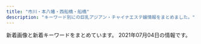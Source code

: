 ```yaml
---
title: "市川・本八幡・西船橋・船橋"
description: "キーワード別にの巨乳アジアン・チャイナエステ嬢情報をまとめました。"
---
```


新着画像と新着キーワードをまとめています。
2021年07月04日の情報です。

<DmmAffiliateIns />
<KeywordTable
  shops={
    [
    {
        "url": "http://www.fuji.esturl.com/",
        "station": "JR\u8239\u6a4b\u99c5\u5317\u53e3",
        "keywords": {
            "87": 10,
            "86": 2,
            "C": 14,
            "D": 12
        },
        "name": "\u85e4\u306e\u82b1",
        "img_links": [
            "http://www.fuji.esturl.com/img/header01.jpg",
            "http://www.fuji.esturl.com/files/006-02.jpg",
            "http://www.fuji.esturl.com/img/goback.jpg",
            "http://www.fuji.esturl.com/img/ttl_news.png",
            "http://www.fuji.esturl.com/files/001-02.jpg",
            "http://www.fuji.esturl.com/files/006.jpg",
            "http://www.fuji.esturl.com/files/004.jpg",
            "http://www.fuji.esturl.com/files/005.jpg",
            "http://www.fuji.esturl.com/img/pickup.jpg",
            "http://www.fuji.esturl.com/files/004-02.jpg",
            "http://www.fuji.esturl.com/images/slider/3.jpg",
            "http://www.fuji.esturl.com/files/001.jpg",
            "http://www.fuji.esturl.com/img/ttl_info.png",
            "http://www.fuji.esturl.com/files/002.jpg",
            "http://www.fuji.esturl.com/files/003.jpg",
            "http://www.fuji.esturl.com/files/003-02.jpg",
            "http://www.fuji.esturl.com/img/ttl_therapist_top.png",
            "http://www.fuji.esturl.com/files/005-02.jpg",
            "http://www.fuji.esturl.com/images/slider/2.jpg",
            "http://www.fuji.esturl.com/images/slider/1.jpg",
            "http://www.fuji.esturl.com/files/002-02.jpg",
            "http://www.fuji.esturl.com/img/btn_side_mobile.jpg"
        ]
    },
    {
        "img_links": [
            "https://aroma-cafe.xyz.mn/images/s_face.jpg",
            "https://aroma-cafe.xyz.mn/photos/sites/24/2021/05/2021052111154891.jpg",
            "https://aroma-cafe.xyz.mn/images/s_staff.jpg",
            "https://aroma-cafe.xyz.mn/images/s_news.jpg",
            "https://aroma-cafe.xyz.mn/images/s_link.jpg",
            "https://aroma-cafe.xyz.mn/images/new.jpg",
            "https://aroma-cafe.xyz.mn/photos/sites/24/2021/05/2021051917421034.jpg",
            "https://aroma-cafe.xyz.mn/photos/sites/24/2021/05/2021052111161920.jpg",
            "https://aroma-cafe.xyz.mn/images/ac.jpg",
            "https://aroma-cafe.xyz.mn/photos/sites/24/2021/05/2021051917421111.jpg",
            "https://aroma-cafe.xyz.mn/photos/sites/24/2021/02/2021022318245015.jpg",
            "https://aroma-cafe.xyz.mn/photos/sites/24/2021/05/2021052011535270.jpg",
            "https://aroma-cafe.xyz.mn/images/news_bj2.jpg",
            "https://aroma-cafe.xyz.mn/photos/sites/24/2021/05/2021051917421115.jpg",
            "https://aroma-cafe.xyz.mn/images/tel.jpg",
            "https://aroma-cafe.xyz.mn/photos/sites/24/2021/05/2021052011535120.jpg",
            "https://aroma-cafe.xyz.mn/images/room4.jpg",
            "https://aroma-cafe.xyz.mn/images/top.jpg",
            "https://aroma-cafe.xyz.mn/images/s1.jpg",
            "https://aroma-cafe.xyz.mn/photos/sites/24/2021/05/2021051917420945.jpg",
            "https://aroma-cafe.xyz.mn/images/room3.jpg",
            "https://aroma-cafe.xyz.mn/images/mobile.jpg",
            "https://aroma-cafe.xyz.mn/images/s2.jpg",
            "https://aroma-cafe.xyz.mn/photos/sites/24/2021/05/2021050717422586.jpg",
            "https://aroma-cafe.xyz.mn/photos/sites/24/2021/03/2021031215484691.jpg",
            "https://aroma-cafe.xyz.mn/images/line.jpg",
            "https://aroma-cafe.xyz.mn/images/room1.jpg",
            "https://aroma-cafe.xyz.mn/images/room2.jpg"
        ],
        "station": "\u897f\u8239\u6a4b\u99c5",
        "name": "\u30a2\u30ed\u30de\u30ab\u30d5\u30a7\uff5eAroma cafe\uff5e",
        "keywords": {
            "83": 23,
            "87": 67,
            "85": 21,
            "88": 90,
            "86": 46,
            "E": 90,
            "C": 63,
            "D": 90,
            "F": 23
        },
        "url": "https://aroma-cafe.xyz.mn/"
    },
    {
        "station": "JR\u897f\u8239\u6a4b\u99c5\u5357\u53e3",
        "img_links": [
            "http://karen.xyz.mn/images/info.png",
            "http://karen.xyz.mn/images/room2.jpg",
            "http://karen.xyz.mn/photos/sites/21/2021/06/2021062101154297.jpeg",
            "http://karen.xyz.mn/photos/sites/21/2021/07/2021070214591316.jpeg",
            "http://karen.xyz.mn/images/room3.jpg",
            "http://karen.xyz.mn/images/s_staff1.png",
            "http://karen.xyz.mn/images/room1.jpg",
            "http://karen.xyz.mn/images/tel.png",
            "http://karen.xyz.mn/photos/sites/21/2021/06/2021062201345484.jpeg",
            "http://karen.xyz.mn/photos/sites/21/2021/06/202106241311308.jpeg",
            "http://karen.xyz.mn/images/s_news.jpg",
            "http://karen.xyz.mn/images/mobile.png",
            "http://karen.xyz.mn/photos/sites/21/2021/06/2021062019260813.jpeg",
            "http://karen.xyz.mn/photos/sites/21/2021/06/2021062017232918.jpeg",
            "http://karen.xyz.mn/images/room4.jpg",
            "http://karen.xyz.mn/photos/sites/21/2021/07/2021070214590281.jpeg",
            "http://karen.xyz.mn/photos/sites/21/2021/06/2021062900543013.jpeg",
            "http://karen.xyz.mn/photos/sites/21/2021/06/202106171841029.jpeg"
        ],
        "keywords": {
            "85": 2,
            "\u30c0\u30a4\u30ca\u30de\u30a4\u30c8": 1,
            "D": 5,
            "C": 13,
            "87": 1,
            "G": 4,
            "86": 2
        },
        "url": "http://karen.xyz.mn/",
        "name": "\u83ef\u604b\uff5e\u304b\u308c\u3093\uff5e"
    },
    {
        "keywords": {
            "\u80f8": 2,
            "D": 16,
            "E": 21,
            "C": 3,
            "\u5de8\u4e73": 7,
            "\u30bb\u30af\u30b7\u30fc": 2,
            "\u4e73": 7
        },
        "img_links": [
            "https://leaf-relax.com/wp-content/themes/este/img/4.jpg",
            "https://leaf-relax.com/wp-content/uploads/2021/03/uiahleaf.jpg",
            "https://leaf-relax.com/wp-content/uploads/2021/05/D345C920-C27C-4524-B748-7148A30D3400.jpeg",
            "https://leaf-relax.com/wp-content/uploads/2020/01/F56E51AE-947C-43C4-88C5-E2242C27061C.jpeg",
            "https://leaf-relax.com/wp-content/themes/este/img/1.jpg",
            "https://leaf-relax.com/wp-content/uploads/2021/06/1375F54C-AC53-40D2-8BE4-AAD7E797F76C.jpeg",
            "https://leaf-relax.com/wp-content/uploads/2021/05/6FC3037E-5DE3-4480-B3D8-1BE35EED821D.jpeg",
            "https://leaf-relax.com/wp-content/uploads/2021/03/C1B14BDE-84B6-467B-9532-C60E8A518E03.jpeg",
            "https://leaf-relax.com/wp-content/themes/este/img/3.jpg",
            "https://leaf-relax.com/wp-content/themes/este/img/call.png",
            "https://leaf-relax.com/wp-content/themes/este/img/top-img03.png",
            "https://leaf-relax.com/wp-content/uploads/2021/03/DB2A2C9F-6035-4E9D-8D28-6C22A543E8DC.jpeg",
            "https://leaf-relax.com/wp-content/uploads/2021/05/F61B6D10-AC93-4372-B70A-3BC2B00FEC55.jpeg",
            "https://leaf-relax.com/wp-content/uploads/2021/04/5D8F478C-B99F-48C1-81A3-7741B432AD67.jpeg",
            "https://leaf-relax.com/wp-content/uploads/2021/04/8C901857-8329-4836-BB15-FACE1430E3F7.jpeg",
            "https://leaf-relax.com/wp-content/uploads/2021/03/D5FC7105-D296-4544-A10A-F769C6CD5B0C.jpeg",
            "https://leaf-relax.com/wp-content/uploads/2021/03/E9712B35-BA07-4315-B0E1-9DE89646DE20.jpeg",
            "https://leaf-relax.com/wp-content/uploads/2021/03/1E72DCA7-178C-4423-B532-64C921244CD8.jpeg",
            "https://leaf-relax.com/wp-content/themes/este/img/tel_footer.png",
            "https://leaf-relax.com/wp-content/uploads/2020/01/727B1E93-B273-418A-ADFB-21CA51B3BD11.jpeg",
            "https://leaf-relax.com/wp-content/uploads/2021/05/1018DA9B-A1BF-40E3-B2AD-9442809499C5.jpeg",
            "https://leaf-relax.com/wp-content/themes/este/img/top-img01c.png",
            "https://leaf-relax.com/wp-content/uploads/2021/05/D8B5DAC7-1E4B-46A5-BEA1-DC8638F8EEBA.jpeg",
            "https://leaf-relax.com/wp-content/uploads/2021/03/8C6881AA-D716-419E-8BFF-82AAA258E338.jpeg",
            "https://leaf-relax.com/wp-content/uploads/2021/03/16A1F057-C26F-47E3-A706-3E53BBA789FC.jpeg",
            "https://leaf-relax.com/wp-content/themes/este/img/top-img01.png",
            "https://leaf-relax.com/wp-content/themes/este/img/tel_header.png",
            "https://leaf-relax.com/wp-content/themes/este/img/top-img02a.png",
            "https://leaf-relax.com/wp-content/themes/este/img/2.jpg"
        ],
        "url": "https://leaf-relax.com/",
        "station": "JR\u897f\u8239\u6a4b\u99c5\u5317\u53e3",
        "name": "\u30ea\u30fc\u30d5"
    },
    {
        "keywords": {
            "C": 19,
            "87": 6,
            "85": 2,
            "86": 4,
            "D": 6
        },
        "img_links": [
            "http://www.rainbow-relax.xyz/img/tel.png",
            "http://www.rainbow-relax.xyz/files/005.jpg",
            "http://www.rainbow-relax.xyz/images/slider/3.jpg",
            "http://www.rainbow-relax.xyz/images/slider/1.jpg",
            "http://www.rainbow-relax.xyz/files/002.jpg",
            "http://www.rainbow-relax.xyz/img/goback.jpg",
            "http://www.rainbow-relax.xyz/images/slider/2.jpg",
            "http://www.rainbow-relax.xyz/files/003-02.jpg",
            "http://www.rainbow-relax.xyz/files/001-02.jpg",
            "http://www.rainbow-relax.xyz/img/ttl_news.png",
            "http://www.rainbow-relax.xyz/img/ttl_info.png",
            "http://www.rainbow-relax.xyz/files/004.jpg",
            "http://www.rainbow-relax.xyz/files/001.jpg",
            "http://www.rainbow-relax.xyz/files/006-02.jpg",
            "http://www.rainbow-relax.xyz/files/003.jpg",
            "http://www.rainbow-relax.xyz/img/pickup.jpg",
            "http://www.rainbow-relax.xyz/files/006.jpg",
            "http://www.rainbow-relax.xyz/files/004-02.jpg",
            "http://www.rainbow-relax.xyz/files/005-02.jpg",
            "http://www.rainbow-relax.xyz/img/btn_side_mobile.jpg",
            "http://www.rainbow-relax.xyz/files/002-02.jpg"
        ],
        "station": "JR\u8239\u6a4b\u99c5\u5317\u53e3",
        "name": "Rainbow\uff5e\u30ec\u30a4\u30f3\u30dc\u30fc\uff5e",
        "url": "http://www.rainbow-relax.xyz/"
    },
    {
        "img_links": [
            "http://est-healing.com/media/sites/7/2021/01/top-1.jpg",
            "http://est-healing.com/media/sites/7/2021/06/D98DE1F3-B618-4731-A2A1-FF7CE6F8D830-225x300.jpeg",
            "http://est-healing.com/media/sites/7/2021/01/flash2-1.jpg",
            "http://est-healing.com/media/sites/7/2021/01/r2-1.jpg",
            "http://est-healing.com/media/sites/7/elementor/thumbs/2-p62w868ol33y38ml78famkalm81eojpq2c9kxcccl4.jpg",
            "http://est-healing.com/media/sites/7/elementor/thumbs/3-p80wsjdpyyv37t6hlln7ntzt57e0ujn29kwkskdy8w.jpg",
            "http://est-healing.com/media/sites/7/elementor/thumbs/3-p62w8yfua46jrjhmmkm3pd6ffs6f3gto67u5bn6jeg.jpg",
            "http://est-healing.com/media/sites/7/2021/06/6DDF4C52-246B-40A3-AD67-0E21328EBDEB-225x300.jpeg",
            "http://est-healing.com/media/sites/7/elementor/thumbs/2-3-p1cirfj5dx3k6ttw7ij4y5lu19kedd5tggx4vvf89s.jpg",
            "http://est-healing.com/media/sites/7/elementor/thumbs/3-1-p1cirrr1urkadrc585tackitr9w65fibu5eg4gx40w.jpg",
            "http://est-healing.com/media/sites/7/elementor/thumbs/1-p80wscsun4m2yjg1o0stodnkziagcnwxwoc6fmnpgg.jpg",
            "http://est-healing.com/media/sites/7/2021/01/r1-1.jpg",
            "http://est-healing.com/media/sites/7/elementor/thumbs/1-p62w7jok1292cljcuyo8ypzjcz4ljt85z8lxep9sqg.jpg",
            "http://est-healing.com/media/sites/7/2021/01/flash.jpg",
            "http://est-healing.com/media/sites/7/elementor/thumbs/4-p62w9rku5zafrgbawf7jcntpuq6sq31cm82777zc1k.jpg",
            "http://est-healing.com/media/sites/7/elementor/thumbs/2-p62w868pk657gymflkuq0ujaiv3jv4ojah1a9214f4.jpg",
            "http://est-healing.com/media/sites/7/elementor/thumbs/3-p62w8yfv977t59hh0x1j3nf4cf8ka1shecluncvb8g.jpg",
            "http://est-healing.com/media/sites/7/elementor/thumbs/2-p80wsfmd7mpxxdby7k0pduxyrnwjzr84x2amvgjixs.jpg",
            "http://est-healing.com/media/sites/7/elementor/thumbs/4-p62w9rkv52bp56b5armyqy2erd8xwo05uctwixo3vk.jpg",
            "http://est-healing.com/media/sites/7/elementor/thumbs/5-p62wagyhai96gxafs86gpzf5w4pphwu3ppob5oxpdk.jpg",
            "http://est-healing.com/media/sites/7/elementor/thumbs/1-p7tkpask6g65aez371mf1y9fdvcw9mk954a1l4v4ww.jpg",
            "http://est-healing.com/media/sites/7/elementor/thumbs/1-p62w7jol05abqbj79b3od0889m6qqe6z7ddmqeykkg.jpg",
            "http://est-healing.com/media/sites/7/elementor/thumbs/5-p62wagyi9lafunaa6klw49nusrruohswxug0hemh7k.jpg",
            "http://est-healing.com/media/sites/7/elementor/thumbs/2-p7tknw19xe8nvh0tffokbb2jb2b2pyyqy51to6ye8w.jpg"
        ],
        "station": "JR\u672c\u516b\u5e61\u99c5\u5317\u53e3",
        "url": "http://est-healing.com/",
        "keywords": {},
        "name": "\u5236\u670d\u306e\u8a98\u60d1"
    },
    {
        "url": "http://hi-msg.com/moonlove/",
        "img_links": [
            "http://hi-msg.com/moonlove/img/head.png",
            "http://hi-msg.com/moonlove/img/p-10.jpg",
            "http://hi-msg.com/moonlove/img/p-2.jpg",
            "http://hi-msg.com/moonlove/img/botton.png",
            "http://hi-msg.com/moonlove/img/p-1.jpg",
            "http://hi-msg.com/moonlove/img/fla-2.jpg",
            "http://hi-msg.com/moonlove/img/fla-1.jpg",
            "http://hi-msg.com/moonlove/img/staff-list.png",
            "http://hi-msg.com/moonlove/img/p-3.jpg"
        ],
        "name": "\u6708\u306e\u604b",
        "station": "JR\u8239\u6a4b\u99c5",
        "keywords": {}
    },
    {
        "station": "JR\u672c\u516b\u5e61\u99c5\u5357\u53e3",
        "name": "\u30ea\u30d6",
        "keywords": {
            "85": 12,
            "E": 24,
            "87": 24,
            "D": 12,
            "84": 12,
            "C": 12
        },
        "img_links": [
            "http://rib.ebb.jp/int1.jpg",
            "http://rib.ebb.jp/int4.jpg",
            "http://rib.ebb.jp/2/uploadimg/1623847280.jpg",
            "http://rib.ebb.jp/2/uploadimg/1625019762.jpg",
            "http://rib.ebb.jp/dozdLZQPkhPUwC2.png",
            "http://rib.ebb.jp/int2.jpg",
            "http://rib.ebb.jp/2/uploadimg/1625019897.jpg",
            "http://rib.ebb.jp/int3.jpg",
            "http://rib.ebb.jp/vis_theptframe.png",
            "http://rib.ebb.jp/2/uploadimg/1623846818.jpg"
        ],
        "url": "http://rib.ebb.jp/"
    },
    {
        "img_links": [
            "https://fu-coco.net/wp-content/themes/este/img/2.png",
            "https://fu-coco.net/wp-content/uploads/2021/05/34568976co.jpg",
            "https://fu-coco.net/wp-content/uploads/2021/05/987654324567co.jpg",
            "https://fu-coco.net/wp-content/uploads/2021/05/9087621co.jpg",
            "https://fu-coco.net/wp-content/themes/este/img/top-img01a.png",
            "https://fu-coco.net/wp-content/uploads/2021/05/9876543co.jpg",
            "https://fu-coco.net/wp-content/themes/este/img/tel_header.png",
            "https://fu-coco.net/wp-content/themes/este/img/top-img01b.png",
            "https://fu-coco.net/wp-content/themes/este/img/call.png",
            "https://fu-coco.net/wp-content/uploads/2021/05/8976saco.jpg",
            "https://fu-coco.net/wp-content/uploads/2021/05/897s6atyco.jpg",
            "https://fu-coco.net/wp-content/uploads/2021/05/1oiuytreewrstdyfugco.jpg",
            "https://fu-coco.net/wp-content/themes/este/img/tel_footer.png",
            "https://fu-coco.net/wp-content/themes/este/img/top-img02a.png",
            "https://fu-coco.net/wp-content/uploads/2021/05/435698765co.jpg",
            "https://fu-coco.net/wp-content/uploads/2021/05/9087654co.jpg",
            "https://fu-coco.net/wp-content/uploads/2021/05/78652147cooc.jpg"
        ],
        "url": "https://fu-coco.net/",
        "station": "\u8239\u6a4b\u99c5\u5317\u53e3",
        "name": "COCO",
        "keywords": {
            "\u30bb\u30af\u30b7\u30fc": 3,
            "D": 23,
            "F": 4
        }
    },
    {
        "keywords": {
            "89": 2,
            "D": 3,
            "E": 4,
            "92": 5,
            "F": 2,
            "91": 1,
            "90": 2
        },
        "url": "http://happy.relaxnabi.com/",
        "station": "JR\u8239\u6a4b\u99c5\u5317\u53e3",
        "img_links": [
            "http://happy.relaxnabi.com/css/tel01.png",
            "http://happy.relaxnabi.com/css/top0001.png",
            "http://happy.relaxnabi.com/css/nav/nav-004.png",
            "http://happy.relaxnabi.com/css/top-003.png",
            "http://happy.relaxnabi.com/css/staff/staff0001-a.jpg",
            "http://happy.relaxnabi.com/css/staff/staff-007.jpg",
            "http://happy.relaxnabi.com/css/staff/staff0001.jpg",
            "http://happy.relaxnabi.com/css/staff/staff-004-a.jpg",
            "http://happy.relaxnabi.com/css/staff/staff-006.jpg",
            "http://happy.relaxnabi.com/css/staff/staff-002-a.jpg",
            "http://happy.relaxnabi.com/css/staff/staff-004.jpg",
            "http://happy.relaxnabi.com/css/nav/nav-003.png",
            "http://happy.relaxnabi.com/css/staff/staff0017-a.jpg",
            "http://happy.relaxnabi.com/css/staff/staff-03.jpg",
            "http://happy.relaxnabi.com/css/staff/staff-007-a.jpg",
            "http://happy.relaxnabi.com/css/nav/nav-001.png",
            "http://happy.relaxnabi.com/css/staff/staff-10.jpg",
            "http://happy.relaxnabi.com/css/staff/staff-03-a.jpg",
            "http://happy.relaxnabi.com/css/staff/staff-08.jpg",
            "http://happy.relaxnabi.com/css/staff/staff-05-a.jpg",
            "http://happy.relaxnabi.com/css/staff/staff-10-a.jpg",
            "http://happy.relaxnabi.com/css/nav/nav-006.png",
            "http://happy.relaxnabi.com/css/staff/staff-05.jpg",
            "http://happy.relaxnabi.com/css/staff/staff-08-a.jpg",
            "http://happy.relaxnabi.com/css/nav/nav-005.png",
            "http://happy.relaxnabi.com/css/nav/nav-002.png",
            "http://happy.relaxnabi.com/css/staff/staff-002.jpg",
            "http://happy.relaxnabi.com/css/staff/staff0017.jpg",
            "http://happy.relaxnabi.com/css/staff/staff-006-a.jpg"
        ],
        "name": "\u30de\u30fc\u30e1\u30a4\u30c9"
    },
    {
        "station": "\u5e02\u5ddd\u99c5\u5317\u53e3",
        "name": "\u7652\u3057\u306e\u6d77",
        "keywords": {},
        "url": "http://www.iyashinoumi.com/",
        "img_links": [
            "http://www.iyashinoumi.com/img/miss7s.jpg",
            "http://www.iyashinoumi.com/img/sTitle_right.png",
            "http://www.iyashinoumi.com/img/miss28sb.jpg",
            "http://www.iyashinoumi.com/img/miss24sb.jpg",
            "http://www.iyashinoumi.com/img/miss25sb.jpg",
            "http://www.iyashinoumi.com/img/tel1.png",
            "http://www.iyashinoumi.com/img/miss6sb.jpg",
            "http://www.iyashinoumi.com/img/miss7sb.jpg",
            "http://www.iyashinoumi.com/img/sTitle_left.png",
            "http://www.iyashinoumi.com/img/miss27sb.jpg"
        ]
    },
    {
        "station": "JR\u897f\u8239\u6a4b\u99c5\u5357\u53e3",
        "name": "\u30c0\u30a4\u30e4\u30e2\u30f3\u30c9",
        "img_links": [
            "http://www.diamond.mesthe.com/images/slider/3.jpg",
            "http://www.diamond.mesthe.com/files/002-02.jpg",
            "http://www.diamond.mesthe.com/images/slider/1.jpg",
            "http://www.diamond.mesthe.com/img/ttl_info.png",
            "http://www.diamond.mesthe.com/files/006-02.jpg",
            "http://www.diamond.mesthe.com/img/ttl_news.png",
            "http://www.diamond.mesthe.com/files/051-02.jpg",
            "http://www.diamond.mesthe.com/files/001.jpg",
            "http://www.diamond.mesthe.com/files/003.jpg",
            "http://www.diamond.mesthe.com/images/slider/2.jpg",
            "http://www.diamond.mesthe.com/files/051.jpg",
            "http://www.diamond.mesthe.com/img/btn_side_mobile.jpg",
            "http://www.diamond.mesthe.com/img/pickup.jpg",
            "http://www.diamond.mesthe.com/files/004-02.jpg",
            "http://www.diamond.mesthe.com/files/004.jpg",
            "http://www.diamond.mesthe.com/files/002.jpg",
            "http://www.diamond.mesthe.com/img/tel.png",
            "http://www.diamond.mesthe.com/files/006.jpg",
            "http://www.diamond.mesthe.com/img/ttl_therapist.png",
            "http://www.diamond.mesthe.com/img/top_option03.jpg",
            "http://www.diamond.mesthe.com/img/btn_blog.png",
            "http://www.diamond.mesthe.com/img/top_option04.jpg",
            "http://www.diamond.mesthe.com/files/005-02.jpg",
            "http://www.diamond.mesthe.com/files/003-02.jpg",
            "http://www.diamond.mesthe.com/files/005.jpg",
            "http://www.diamond.mesthe.com/img/top_option01.jpg",
            "http://www.diamond.mesthe.com/files/001-02.jpg",
            "http://www.diamond.mesthe.com/img/goback.jpg"
        ],
        "url": "http://www.diamond.mesthe.com/",
        "keywords": {
            "88": 2,
            "87": 10,
            "86": 2,
            "D": 12,
            "C": 16
        }
    },
    {
        "keywords": {
            "D": 44,
            "88": 4,
            "87": 40
        },
        "station": "JR\u8239\u6a4b\u99c5\u5317\u53e3",
        "img_links": [
            "http://www.yumegokoro.esjp.info/files/019.jpg",
            "http://www.yumegokoro.esjp.info/files/012.jpg",
            "http://www.yumegokoro.esjp.info/files/031-02.jpg",
            "http://www.yumegokoro.esjp.info/files/011-02.jpg",
            "http://www.yumegokoro.esjp.info/files/002-02.jpg",
            "http://www.yumegokoro.esjp.info/files/002-03.jpg",
            "http://www.yumegokoro.esjp.info/files/027.jpg",
            "http://www.yumegokoro.esjp.info/images/barLink.png",
            "http://www.yumegokoro.esjp.info/files/027-02.jpg",
            "http://www.yumegokoro.esjp.info/files/019-03.jpg",
            "http://www.yumegokoro.esjp.info/files/020-02.jpg",
            "http://www.yumegokoro.esjp.info/files/032.jpg",
            "http://www.yumegokoro.esjp.info/files/019-02.jpg",
            "http://www.yumegokoro.esjp.info/images/barRecruit.png",
            "http://www.yumegokoro.esjp.info/images/contentBottom.jpg",
            "http://www.yumegokoro.esjp.info/images/concept.png",
            "http://www.yumegokoro.esjp.info/files/023-02.jpg",
            "http://www.yumegokoro.esjp.info/files/002.jpg",
            "http://www.yumegokoro.esjp.info/files/027-03.jpg",
            "http://www.yumegokoro.esjp.info/images/barProfileSche.png",
            "http://www.yumegokoro.esjp.info/files/012-02.jpg",
            "http://www.yumegokoro.esjp.info/images/barAccess.png",
            "http://www.yumegokoro.esjp.info/files/011-03.jpg",
            "http://www.yumegokoro.esjp.info/images/backBtn.png",
            "http://www.yumegokoro.esjp.info/files/031-03.jpg",
            "http://www.yumegokoro.esjp.info/images/barTherapist.png",
            "http://www.yumegokoro.esjp.info/images/header.png",
            "http://www.yumegokoro.esjp.info/images/btnTop.png",
            "http://www.yumegokoro.esjp.info/images/barSystem.png",
            "http://www.yumegokoro.esjp.info/files/023.jpg",
            "http://www.yumegokoro.esjp.info/files/032-03.jpg",
            "http://www.yumegokoro.esjp.info/files/004-03.jpg",
            "http://www.yumegokoro.esjp.info/images/barProfile.png",
            "http://www.yumegokoro.esjp.info/files/004-02.jpg",
            "http://www.yumegokoro.esjp.info/files/004.jpg",
            "http://www.yumegokoro.esjp.info/images/barSchedule.png",
            "http://www.yumegokoro.esjp.info/images/time.png",
            "http://www.yumegokoro.esjp.info/files/020.jpg",
            "http://www.yumegokoro.esjp.info/files/023-03.jpg",
            "http://www.yumegokoro.esjp.info/files/010-02.jpg",
            "http://www.yumegokoro.esjp.info/files/010.jpg",
            "http://www.yumegokoro.esjp.info/files/032-02.jpg",
            "http://www.yumegokoro.esjp.info/files/020-03.jpg",
            "http://www.yumegokoro.esjp.info/files/031.jpg",
            "http://www.yumegokoro.esjp.info/files/012-03.jpg",
            "http://www.yumegokoro.esjp.info/files/010-03.jpg",
            "http://www.yumegokoro.esjp.info/files/011.jpg"
        ],
        "name": "Pink Love",
        "url": "http://www.yumegokoro.esjp.info/"
    },
    {
        "station": "JR\u897f\u8239\u6a4b\u99c5\u5357\u53e3",
        "img_links": [
            "https://firstclass.ests.jp/images/header_open.png",
            "https://firstclass.ests.jp/images/sp_ico06.png",
            "https://firstclass.ests.jp/photos/sites/17/2021/07/2021070222161090-e1625231779478.jpeg",
            "https://firstclass.ests.jp/images/header_tel.png",
            "https://firstclass.ests.jp/images/sp_ico01.png",
            "https://firstclass.ests.jp/photos/sites/17/2021/06/2021061120052276-e1623409530346.jpeg",
            "https://firstclass.ests.jp/images/sp_header.png",
            "https://firstclass.ests.jp/images/end.png",
            "https://firstclass.ests.jp/photos/sites/17/2021/06/2021061915264416-e1624084011989.jpeg",
            "https://firstclass.ests.jp/photos/sites/17/2021/07/2021070222211028-e1625232077506.jpeg",
            "https://firstclass.ests.jp/images/info.jpg",
            "https://firstclass.ests.jp/images/sp_tel.png",
            "https://firstclass.ests.jp/images/sp_ico03.png",
            "https://firstclass.ests.jp/images/sp_ico04.png",
            "https://firstclass.ests.jp/images/header_mail.png",
            "https://firstclass.ests.jp/images/sp_ico05.png",
            "https://firstclass.ests.jp/images/sp_ico02.png",
            "https://firstclass.ests.jp/photos/sites/17/2021/06/2021062213592637.jpg",
            "https://firstclass.ests.jp/photos/sites/17/2021/06/2021061415210224.jpg",
            "https://firstclass.ests.jp/photos/sites/17/2021/06/2021062212375813-e1624333088882.jpeg",
            "https://firstclass.ests.jp/photos/sites/17/2021/06/202106191537413.jpg",
            "https://firstclass.ests.jp/photos/sites/17/2021/06/2021060510241111.jpg",
            "https://firstclass.ests.jp/photos/sites/17/2021/06/2021060510101187.jpg"
        ],
        "name": "\u30d5\u30a1\u30fc\u30b9\u30c8\u30af\u30e9\u30b9",
        "url": "https://firstclass.ests.jp/",
        "keywords": {
            "D": 7,
            "87": 1,
            "88": 3,
            "89": 1,
            "F": 7,
            "E": 6,
            "C": 13,
            "G": 1
        }
    },
    {
        "url": "http://esthe-massage.blue/",
        "name": "\u5a9a\u5a18\uff5e\u30d3\u30b8\u30e7\u30a6\uff5e",
        "img_links": [
            "http://esthe-massage.blue/img/r6.jpg",
            "http://esthe-massage.blue/img/f1.jpg",
            "http://esthe-massage.blue/img/noo.png",
            "http://esthe-massage.blue/img/t2.jpg",
            "http://esthe-massage.blue/img/r3.jpg",
            "http://esthe-massage.blue/img/1.jpg",
            "http://esthe-massage.blue/img/r5.jpg",
            "http://esthe-massage.blue/img/no.png",
            "http://esthe-massage.blue/img/top.jpg",
            "http://esthe-massage.blue/img/t4.jpg",
            "http://esthe-massage.blue/img/stt1.jpg",
            "http://esthe-massage.blue/img/t1.jpg",
            "http://esthe-massage.blue/img/st1.jpg",
            "http://esthe-massage.blue/img/t5.jpg",
            "http://esthe-massage.blue/img/st6.jpg",
            "http://esthe-massage.blue/img/st3.jpg",
            "http://esthe-massage.blue/img/st2.jpg",
            "http://esthe-massage.blue/img/t6.jpg",
            "http://esthe-massage.blue/img/sm.jpg",
            "http://esthe-massage.blue/img/r1.jpg",
            "http://esthe-massage.blue/img/st4.jpg",
            "http://esthe-massage.blue/img/t3.jpg",
            "http://esthe-massage.blue/img/r2.jpg",
            "http://esthe-massage.blue/img/r4.jpg",
            "http://esthe-massage.blue/img/stt3.jpg",
            "http://esthe-massage.blue/img/st5.jpg"
        ],
        "keywords": {
            "D": 2,
            "87": 1,
            "E": 2,
            "86": 5,
            "C": 2
        },
        "station": "JR\u8239\u6a4b\u99c5\u5317\u53e3"
    },
    {
        "img_links": [
            "http://www.es-ai.link/img/riri1.jpg",
            "http://www.es-ai.link/images/int1.jpg",
            "http://www.es-ai.link/images/interior_t.jpg",
            "http://www.es-ai.link/images/b1.jpg",
            "http://www.es-ai.link/images/b3.jpg",
            "http://www.es-ai.link/images/staff_t.jpg",
            "http://www.es-ai.link/images/sys1.jpg",
            "http://www.es-ai.link/staff/yuna.jpg",
            "http://www.es-ai.link/images/mobile.jpg",
            "http://www.es-ai.link/staff/hana.jpg",
            "http://www.es-ai.link/images/int2.jpg",
            "http://www.es-ai.link/images/sys2.jpg",
            "http://www.es-ai.link/images/info.jpg",
            "http://www.es-ai.link/img/yuna1.jpg",
            "http://www.es-ai.link/staff/riri.jpg",
            "http://www.es-ai.link/img/hana1.jpg",
            "http://www.es-ai.link/images/news.jpg",
            "http://www.es-ai.link/images/tg.jpg",
            "http://www.es-ai.link/images/b2.jpg",
            "http://www.es-ai.link/images/head.jpg"
        ],
        "keywords": {},
        "url": "http://www.es-ai.link/",
        "name": "\u611b\u7740",
        "station": "\u5e02\u5ddd\u99c5\u5317\u53e3"
    },
    {
        "url": "http://www.nekomusume.relax-hp.com/",
        "name": "\u732b\u5a18",
        "keywords": {
            "87": 6,
            "86": 2,
            "D": 8
        },
        "img_links": [
            "http://www.nekomusume.relax-hp.com/img/nav-004.png",
            "http://www.nekomusume.relax-hp.com/files/001.jpg",
            "http://www.nekomusume.relax-hp.com/img/top01.png",
            "http://www.nekomusume.relax-hp.com/files/011.jpg",
            "http://www.nekomusume.relax-hp.com/files/013.jpg",
            "http://www.nekomusume.relax-hp.com/files/009.jpg",
            "http://www.nekomusume.relax-hp.com/img/nav-006.png",
            "http://www.nekomusume.relax-hp.com/files/008.jpg",
            "http://www.nekomusume.relax-hp.com/files/007.jpg",
            "http://www.nekomusume.relax-hp.com/img/nav-003.png",
            "http://www.nekomusume.relax-hp.com/img/nav-005.png",
            "http://www.nekomusume.relax-hp.com/img/stt.jpg",
            "http://www.nekomusume.relax-hp.com/files/006.jpg",
            "http://www.nekomusume.relax-hp.com/img/nav-001.png",
            "http://www.nekomusume.relax-hp.com/img/nav-002.png",
            "http://www.nekomusume.relax-hp.com/img/tel.png",
            "http://www.nekomusume.relax-hp.com/img/stb.jpg",
            "http://www.nekomusume.relax-hp.com/files/004.jpg"
        ],
        "station": "JR\u897f\u8239\u6a4b\u99c5\u5357\u53e3"
    },
    {
        "keywords": {},
        "url": "http://loveliness-est.com/",
        "img_links": [
            "http://loveliness-est.com/images/cg02.jpg",
            "http://loveliness-est.com/images/mainvisual_01.jpg",
            "http://loveliness-est.com/images/con02.jpg",
            "http://loveliness-est.com/images/sys01.jpg",
            "http://loveliness-est.com/images/sw_tel.png",
            "http://loveliness-est.com/images/sys02.jpg",
            "http://loveliness-est.com/images/head_therapist.jpg",
            "http://loveliness-est.com/images/sys03.jpg",
            "http://loveliness-est.com/images/cg06.jpg",
            "http://loveliness-est.com/images/mainvisual_02_s.jpg",
            "http://loveliness-est.com/images/cg03.jpg",
            "http://loveliness-est.com/images/con03.jpg",
            "http://loveliness-est.com/images/head_interior.jpg",
            "http://loveliness-est.com/images/mainvisual_01_s.jpg",
            "http://loveliness-est.com/images/sw_home.png",
            "http://loveliness-est.com/images/icon_new.png",
            "http://loveliness-est.com/images/con01.jpg",
            "http://loveliness-est.com/images/mainvisual_02.jpg",
            "http://loveliness-est.com/images/cg04.jpg",
            "http://loveliness-est.com/images/req_03.jpg",
            "http://loveliness-est.com/images/trigger.jpg"
        ],
        "station": "JR\u5e02\u5ddd\u99c5\u5357\u53e3",
        "name": "\u30a2\u30ed\u30de\u2605\u6d17\u4f53\u5b66\u5712"
    },
    {
        "url": "http://pinklady-esthe.net/",
        "name": "V\u611bP",
        "station": "JR\u8239\u6a4b\u99c5\u5317\u53e3",
        "keywords": {
            "C": 1,
            "D": 4,
            "86": 1,
            "E": 1,
            "87": 1,
            "88": 3,
            "90": 1
        },
        "img_links": [
            "http://pinklady-esthe.net/img/noo.png",
            "http://pinklady-esthe.net/img/f1.jpg",
            "http://pinklady-esthe.net/img/t3.jpg",
            "http://pinklady-esthe.net/img/t6.jpg",
            "http://pinklady-esthe.net/img/t4.jpg",
            "http://pinklady-esthe.net/img/r2.jpg",
            "http://pinklady-esthe.net/img/st4.jpg",
            "http://pinklady-esthe.net/img/r3.jpg",
            "http://pinklady-esthe.net/img/r4.jpg",
            "http://pinklady-esthe.net/img/stt1.jpg",
            "http://pinklady-esthe.net/img/t1.jpg",
            "http://pinklady-esthe.net/img/st5.jpg",
            "http://pinklady-esthe.net/img/st6.jpg",
            "http://pinklady-esthe.net/img/st3.jpg",
            "http://pinklady-esthe.net/img/r1.jpg",
            "http://pinklady-esthe.net/img/t2.jpg",
            "http://pinklady-esthe.net/img/stt3.jpg",
            "http://pinklady-esthe.net/img/st1.jpg",
            "http://pinklady-esthe.net/img/st2.jpg",
            "http://pinklady-esthe.net/img/sm.jpg",
            "http://pinklady-esthe.net/img/no.png",
            "http://pinklady-esthe.net/img/top.jpg",
            "http://pinklady-esthe.net/img/t5.jpg"
        ]
    },
    {
        "keywords": {},
        "name": "\u82b1\u9ce5\u98a8\u6708",
        "station": "\u4eac\u6210\u672c\u516b\u5e61\u99c5",
        "img_links": [],
        "url": "https://kachofugetsu.ests.jp/"
    },
    {
        "name": "Vivid \u30d3\u30d3\u30c3\u30c9",
        "img_links": [
            "http://es-massage.info/wp-content/uploads/2021/03/42e4fd3c70945346b6dd6b9e0f926434-1-745x1024.jpg",
            "http://es-massage.info/wp-content/uploads/2021/02/f150534b559de6124dce0eaa1cfdf290-500x750.jpg",
            "http://es-massage.info/wp-content/uploads/2021/05/81e92fdc84d6f395aa845fb4091202a7.jpg",
            "http://es-massage.info/wp-content/uploads/2020/09/75fbc1155333427771dcebee0f4de748.jpg",
            "http://es-massage.info/wp-content/uploads/2021/02/6fa3b7862db18d956a1cde1942b75408.jpg",
            "http://es-massage.info/wp-content/uploads/2021/03/fa0ef9b192fa87f9ee5013c5e1c3bcc7-212x300.jpg",
            "http://es-massage.info/wp-content/uploads/2021/03/187232fb98eac53cd9935a4a35d04597-722x1024.jpg",
            "http://es-massage.info/wp-content/uploads/2019/11/4fad70a18793b8dfb7a63f4939e51f94-500x750.jpg",
            "http://es-massage.info/wp-content/uploads/2021/02/8b21e9d00752169b79ff946575142f59-500x750.jpg",
            "http://es-massage.info/wp-content/uploads/2021/02/3d21df65a2be53218994fa7e3b383bd2.jpg",
            "http://es-massage.info/wp-content/uploads/2021/02/8b21e9d00752169b79ff946575142f59.jpg",
            "http://es-massage.info/wp-content/uploads/2021/02/6fa3b7862db18d956a1cde1942b75408-500x750.jpg",
            "http://es-massage.info/wp-content/uploads/2021/03/fa0ef9b192fa87f9ee5013c5e1c3bcc7-500x750.jpg",
            "http://es-massage.info/wp-content/uploads/2019/03/0c4d0538c251234bc70697ec7cf8cc97-500x750.jpg",
            "http://es-massage.info/wp-content/uploads/2020/09/c42007567c6d14bbd829c1d4ae5b8d4c.jpg",
            "http://es-massage.info/wp-content/uploads/2021/02/68ba0f1db1b8cdd88e360d06f49f1ba6.jpg",
            "http://es-massage.info/wp-content/uploads/2021/02/ae895c3a85b37b5db4dcb93326cbd04d.jpg",
            "http://es-massage.info/wp-content/uploads/2019/11/8da006befc39b49c570f8162740cbc56.jpg",
            "http://es-massage.info/wp-content/uploads/2019/11/4fad70a18793b8dfb7a63f4939e51f94.jpg",
            "http://es-massage.info/wp-content/uploads/2021/02/0ef7f1f9a36ecbbef9c5a949c70d788f-218x300.jpg",
            "http://es-massage.info/wp-content/uploads/2018/10/g2.jpg",
            "http://es-massage.info/wp-content/uploads/2021/02/1b6cc5124ca074f693dbc5eff5a75ea0.jpg",
            "http://es-massage.info/wp-content/themes/template-salon2/images/bnr.jpg",
            "http://es-massage.info/wp-content/uploads/2020/04/6dbf19009737ff88e931378416216a70-500x750.jpg",
            "http://es-massage.info/wp-content/uploads/2021/02/5d212ce2543c87f9ebee5c4251a7e224-214x300.jpg",
            "http://es-massage.info/wp-content/uploads/2018/12/ce6acdedea0cab635b18cd82f697bf3a-218x300.jpg",
            "http://es-massage.info/wp-content/uploads/2019/12/a2ec7a239bfbf761f50708838a05c672-214x300.jpg",
            "http://es-massage.info/wp-content/uploads/2020/09/704dae7b06e955f980cbf27c24214885-500x750.jpg",
            "http://es-massage.info/wp-content/uploads/2021/05/81e92fdc84d6f395aa845fb4091202a7-745x1024.jpg",
            "http://es-massage.info/wp-content/uploads/2021/02/ae80e0da66f78f271f9083df6c795b89-500x750.jpg",
            "http://es-massage.info/wp-content/uploads/2021/02/ae895c3a85b37b5db4dcb93326cbd04d-500x750.jpg",
            "http://es-massage.info/wp-content/uploads/2020/10/676cfcce64ce22475e092ee147f4ebc8-730x1024.jpg",
            "http://es-massage.info/wp-content/uploads/2021/02/2daa3be5c9da099fee0448647087d74c-500x750.jpg",
            "http://es-massage.info/wp-content/uploads/2021/02/6fa3b7862db18d956a1cde1942b75408-205x300.jpg",
            "http://es-massage.info/wp-content/uploads/2019/12/676cfcce64ce22475e092ee147f4ebc8-212x300.jpg",
            "http://es-massage.info/wp-content/uploads/2021/02/0ef7f1f9a36ecbbef9c5a949c70d788f-500x750.jpg",
            "http://es-massage.info/wp-content/uploads/2021/02/1b6cc5124ca074f693dbc5eff5a75ea0-500x750.jpg",
            "http://es-massage.info/wp-content/uploads/2018/10/g1.jpg",
            "http://es-massage.info/wp-content/uploads/2019/12/9934efcbe351f6dbb655c114add97813.jpg",
            "http://es-massage.info/wp-content/uploads/2019/03/c3dc6ab90966d6cc73491056f668516d.jpg",
            "http://es-massage.info/wp-content/uploads/2020/06/3c114f47a044f2ddad2fd017aa2b19cf-500x750.jpg",
            "http://es-massage.info/wp-content/uploads/2021/02/3d21df65a2be53218994fa7e3b383bd2-207x300.jpg",
            "http://es-massage.info/wp-content/uploads/2021/03/42e4fd3c70945346b6dd6b9e0f926434-1-500x750.jpg",
            "http://es-massage.info/wp-content/uploads/2020/09/75fbc1155333427771dcebee0f4de748-500x750.jpg",
            "http://es-massage.info/wp-content/uploads/2021/03/5db34c47b4c5816f47d11de39beefb5d-500x750.jpg",
            "http://es-massage.info/wp-content/uploads/2021/05/81e92fdc84d6f395aa845fb4091202a7-500x750.jpg",
            "http://es-massage.info/wp-content/uploads/2020/10/676cfcce64ce22475e092ee147f4ebc8.jpg",
            "http://es-massage.info/wp-content/uploads/2021/03/187232fb98eac53cd9935a4a35d04597.jpg",
            "http://es-massage.info/wp-content/uploads/2021/02/68ba0f1db1b8cdd88e360d06f49f1ba6-500x750.jpg",
            "http://es-massage.info/wp-content/uploads/2021/01/329c4f8c7f334cbe95d258f70d6ca207-500x750.jpg",
            "http://es-massage.info/wp-content/uploads/2018/10/g3.jpg",
            "http://es-massage.info/wp-content/themes/template-salon2/images/noimg.jpg",
            "http://es-massage.info/wp-content/uploads/2020/04/6dbf19009737ff88e931378416216a70.jpg",
            "http://es-massage.info/wp-content/uploads/2020/06/3c114f47a044f2ddad2fd017aa2b19cf.jpg",
            "http://es-massage.info/wp-content/uploads/2021/03/42e4fd3c70945346b6dd6b9e0f926434-1.jpg",
            "http://es-massage.info/wp-content/themes/template-salon2/images/header-tel.png",
            "http://es-massage.info/wp-content/uploads/2020/10/676cfcce64ce22475e092ee147f4ebc8-500x750.jpg",
            "http://es-massage.info/wp-content/uploads/2020/09/c42007567c6d14bbd829c1d4ae5b8d4c-500x750.jpg",
            "http://es-massage.info/wp-content/uploads/2021/02/4af137ced25025eda5b4e5a512bead8f-500x750.jpg",
            "http://es-massage.info/wp-content/uploads/2021/02/4af137ced25025eda5b4e5a512bead8f.jpg",
            "http://es-massage.info/wp-content/uploads/2021/02/f150534b559de6124dce0eaa1cfdf290.jpg",
            "http://es-massage.info/wp-content/uploads/2018/12/ce6acdedea0cab635b18cd82f697bf3a-500x750.jpg",
            "http://es-massage.info/wp-content/uploads/2019/12/676cfcce64ce22475e092ee147f4ebc8.jpg",
            "http://es-massage.info/wp-content/uploads/2019/06/dcbeef447e8eded0b1939b00ff57d88b-500x750.jpg",
            "http://es-massage.info/wp-content/uploads/2021/05/81e92fdc84d6f395aa845fb4091202a7-218x300.jpg",
            "http://es-massage.info/wp-content/uploads/2021/02/0ef7f1f9a36ecbbef9c5a949c70d788f.jpg",
            "http://es-massage.info/wp-content/uploads/2021/02/9fac07593910d80276531dd93a7855a6-500x750.jpg",
            "http://es-massage.info/wp-content/uploads/2020/10/676cfcce64ce22475e092ee147f4ebc8-214x300.jpg",
            "http://es-massage.info/wp-content/uploads/2021/02/ae895c3a85b37b5db4dcb93326cbd04d-745x1024.jpg",
            "http://es-massage.info/wp-content/uploads/2019/06/dcbeef447e8eded0b1939b00ff57d88b-218x300.jpg",
            "http://es-massage.info/wp-content/uploads/2021/02/8b21e9d00752169b79ff946575142f59-722x1024.jpg",
            "http://es-massage.info/wp-content/uploads/2021/02/ae80e0da66f78f271f9083df6c795b89.jpg",
            "http://es-massage.info/wp-content/uploads/2021/02/f150534b559de6124dce0eaa1cfdf290-722x1024.jpg",
            "http://es-massage.info/wp-content/uploads/2021/02/3d21df65a2be53218994fa7e3b383bd2-500x750.jpg",
            "http://es-massage.info/wp-content/uploads/2019/03/07cc9a466c3af450e20013b26e90a100.jpg",
            "http://es-massage.info/wp-content/uploads/2021/03/fa0ef9b192fa87f9ee5013c5e1c3bcc7.jpg",
            "http://es-massage.info/wp-content/uploads/2019/03/07cc9a466c3af450e20013b26e90a100-500x750.jpg",
            "http://es-massage.info/wp-content/uploads/2020/06/0fd60f0c72ad85b96635ef3d4e152bd6-500x750.jpg",
            "http://es-massage.info/wp-content/uploads/2021/03/f4811d331623d3f6e590e934b3e7ddc9.jpg",
            "http://es-massage.info/wp-content/uploads/2018/10/g4.jpg",
            "http://es-massage.info/wp-content/uploads/2019/03/c3dc6ab90966d6cc73491056f668516d-500x750.jpg",
            "http://es-massage.info/wp-content/uploads/2021/02/2daa3be5c9da099fee0448647087d74c-722x1024.jpg",
            "http://es-massage.info/wp-content/uploads/2021/03/5db34c47b4c5816f47d11de39beefb5d-216x300.jpg",
            "http://es-massage.info/wp-content/uploads/2021/02/2daa3be5c9da099fee0448647087d74c.jpg",
            "http://es-massage.info/wp-content/uploads/2021/02/9fac07593910d80276531dd93a7855a6.jpg",
            "http://es-massage.info/wp-content/uploads/2021/02/4af137ced25025eda5b4e5a512bead8f-212x300.jpg",
            "http://es-massage.info/wp-content/uploads/2021/03/c961a896cf70c5b14ebe86acc18cdf14-1-212x300.jpg",
            "http://es-massage.info/wp-content/themes/template-salon2/images/main1.jpg",
            "http://es-massage.info/wp-content/uploads/2020/06/0fd60f0c72ad85b96635ef3d4e152bd6.jpg",
            "http://es-massage.info/wp-content/uploads/2019/12/676cfcce64ce22475e092ee147f4ebc8-500x750.jpg",
            "http://es-massage.info/wp-content/uploads/2021/01/329c4f8c7f334cbe95d258f70d6ca207.jpg",
            "http://es-massage.info/wp-content/uploads/2019/12/9934efcbe351f6dbb655c114add97813-500x750.jpg",
            "http://es-massage.info/wp-content/uploads/2021/03/187232fb98eac53cd9935a4a35d04597-500x750.jpg",
            "http://es-massage.info/wp-content/uploads/2019/11/8da006befc39b49c570f8162740cbc56-500x750.jpg",
            "http://es-massage.info/wp-content/uploads/2020/09/704dae7b06e955f980cbf27c24214885.jpg",
            "http://es-massage.info/wp-content/uploads/2021/03/f4811d331623d3f6e590e934b3e7ddc9-500x750.jpg",
            "http://es-massage.info/wp-content/uploads/2019/03/0c4d0538c251234bc70697ec7cf8cc97.jpg",
            "http://es-massage.info/wp-content/uploads/2021/03/5db34c47b4c5816f47d11de39beefb5d.jpg",
            "http://es-massage.info/wp-content/uploads/2021/02/68ba0f1db1b8cdd88e360d06f49f1ba6-212x300.jpg"
        ],
        "station": "JR\u897f\u8239\u6a4b\u99c5\u5357\u53e3",
        "keywords": {
            "\u4e73": 2,
            "\u30bb\u30af\u30b7\u30fc": 18,
            "\u5de8\u4e73": 2,
            "G": 18,
            "F": 9,
            "E": 62,
            "D": 12
        },
        "url": "http://es-massage.info/"
    },
    {
        "station": "JR\u8239\u6a4b\u99c5\u5317\u53e3",
        "name": "\u6696 \uff5eHinata\uff5e",
        "keywords": {
            "90": 2,
            "E": 5,
            "92": 4,
            "94": 1,
            "89": 1,
            "C": 4,
            "D": 1,
            "86": 2,
            "F": 2
        },
        "img_links": [
            "http://hinata.relaxnabi.com/css/nav/sub-006.jpg",
            "http://hinata.relaxnabi.com/css/staff/staff-06.jpg",
            "http://hinata.relaxnabi.com/css/nav/nav-004.jpg",
            "http://hinata.relaxnabi.com/css/staff/staff0015-a.jpg",
            "http://hinata.relaxnabi.com/css/left.jpg",
            "http://hinata.relaxnabi.com/css/nav/sub-003.jpg",
            "http://hinata.relaxnabi.com/css/nav/sub-001.jpg",
            "http://hinata.relaxnabi.com/css/staff/staff-002-a.jpg",
            "http://hinata.relaxnabi.com/css/staff/staff-005.jpg",
            "http://hinata.relaxnabi.com/css/staff/staff00004-a.jpg",
            "http://hinata.relaxnabi.com/css/staff/staff00003.jpg",
            "http://hinata.relaxnabi.com/css/nav/nav-001.jpg",
            "http://hinata.relaxnabi.com/css/staff/staff00001.jpg",
            "http://hinata.relaxnabi.com/css/nav/nav-002.jpg",
            "http://hinata.relaxnabi.com/css/girls001.jpg",
            "http://hinata.relaxnabi.com/css/right.jpg",
            "http://hinata.relaxnabi.com/img/tiaowen.png",
            "http://hinata.relaxnabi.com/css/staff/staff-005-a.jpg",
            "http://hinata.relaxnabi.com/css/nav/sub-004.jpg",
            "http://hinata.relaxnabi.com/css/nav/nav-006.jpg",
            "http://hinata.relaxnabi.com/css/staff/staff-08-a.jpg",
            "http://hinata.relaxnabi.com/css/staff/staff00003-a.jpg",
            "http://hinata.relaxnabi.com/css/nav/sub-005.jpg",
            "http://hinata.relaxnabi.com/css/osusume41.jpg",
            "http://hinata.relaxnabi.com/css/tel01.png",
            "http://hinata.relaxnabi.com/css/staff/staff-06-a.jpg",
            "http://hinata.relaxnabi.com/css/staff/staff00001-a.jpg",
            "http://hinata.relaxnabi.com/css/staff/staff-007.jpg",
            "http://hinata.relaxnabi.com/css/button.jpg",
            "http://hinata.relaxnabi.com/css/main-left03.jpg",
            "http://hinata.relaxnabi.com/css/nav/sub-002.jpg",
            "http://hinata.relaxnabi.com/css/staff/staff00004.jpg",
            "http://hinata.relaxnabi.com/css/staff/staff17.jpg",
            "http://hinata.relaxnabi.com/css/staff/staff0015.jpg",
            "http://hinata.relaxnabi.com/css/nav/nav-003.jpg",
            "http://hinata.relaxnabi.com/css/staff/staff-08.jpg",
            "http://hinata.relaxnabi.com/css/staff/staff-002.jpg",
            "http://hinata.relaxnabi.com/css/main-left02.jpg",
            "http://hinata.relaxnabi.com/css/top02.jpg",
            "http://hinata.relaxnabi.com/css/staff/staff-007-a.jpg",
            "http://hinata.relaxnabi.com/css/nav/nav-005.jpg",
            "http://hinata.relaxnabi.com/css/staff/staff17-a.jpg"
        ],
        "url": "http://hinata.relaxnabi.com/"
    },
    {
        "name": "\u732b",
        "keywords": {},
        "station": "\u672c\u516b\u5e61\u99c5",
        "img_links": [
            "http://virtger.xyz/uploads/210112/1-2101120920292M.jpg",
            "http://virtger.xyz/uploads/210618/1-21061Q52014200.jpg",
            "http://virtger.xyz/style/images/nav2-sta.png",
            "http://virtger.xyz/uploads/210112/1-21011209234CV.jpg",
            "http://virtger.xyz/style/images/index-miru_18.jpg",
            "http://virtger.xyz/style/images/index-miru_03.jpg",
            "http://virtger.xyz/style/images/nav-sys.jpg",
            "http://virtger.xyz/style/images/index-miru_06.jpg",
            "http://virtger.xyz/uploads/210304/1-210304151405b3.jpg",
            "http://virtger.xyz/style/images/sys.jpg",
            "http://virtger.xyz/style/images/t6.jpg",
            "http://virtger.xyz/uploads/210304/1-210304151524134.jpg",
            "http://virtger.xyz/uploads/210403/1-210403154531335.jpg",
            "http://virtger.xyz/style/images/t3.png",
            "http://virtger.xyz/uploads/210112/1-210112092540164.jpg",
            "http://virtger.xyz/style/images/s-bian.png",
            "http://virtger.xyz/style/images/t4.jpg",
            "http://virtger.xyz/uploads/201229/1-201229152000Y5.jpg",
            "http://virtger.xyz/uploads/210112/1-210112092150b1.jpg",
            "http://virtger.xyz/uploads/210610/1-2106101041005M.jpg",
            "http://virtger.xyz/uploads/210629/1-210629151030208.jpg",
            "http://virtger.xyz/uploads/210403/1-210403154615Q9.jpg",
            "http://virtger.xyz/style/images/t2.png"
        ],
        "url": "http://virtger.xyz/"
    },
    {
        "url": "http://neptune.est.cm/",
        "name": "\u30cd\u30d7\u30c1\u30e5\u30fc\u30f3",
        "station": "JR\u672c\u516b\u5e61\u99c5\u5357\u53e3",
        "img_links": [
            "http://neptune.est.cm/photos/sites/3/2020/06/2020062418251882.jpg",
            "http://neptune.est.cm/photos/sites/3/2020/12/2020122312215973.jpg",
            "http://neptune.est.cm/photos/sites/3/2020/01/2020012304435311.jpg",
            "http://neptune.est.cm/photos/sites/3/2020/02/2020020303575532.jpg",
            "http://neptune.est.cm/photos/sites/3/2020/12/2020121515392683.jpg",
            "http://neptune.est.cm/images/top-sp2.jpg",
            "http://neptune.est.cm/photos/sites/3/2020/01/2020011704240975.jpg",
            "http://neptune.est.cm/photos/sites/3/2021/01/2021012715245168.jpg",
            "http://neptune.est.cm/photos/sites/3/2020/07/2020072813393974.jpg",
            "http://neptune.est.cm/photos/sites/3/2020/09/2020092912491932.jpg",
            "http://neptune.est.cm/photos/sites/3/2021/04/2021042315134449.jpg",
            "http://neptune.est.cm/images/top-sp1.jpg",
            "http://neptune.est.cm/photos/sites/3/2020/01/2020011704241285.jpg",
            "http://neptune.est.cm/images/top1.jpg",
            "http://neptune.est.cm/images/top2.jpg",
            "http://neptune.est.cm/images/pagetop.jpg",
            "http://neptune.est.cm/photos/sites/3/2020/01/2020011606281181.jpg"
        ],
        "keywords": {
            "83": 16,
            "86": 24,
            "85": 16,
            "C": 6,
            "81": 6,
            "D": 70,
            "87": 22,
            "F": 8
        }
    },
    {
        "img_links": [
            "http://t-rakuen.work/img/sara1.jpg",
            "http://t-rakuen.work/img/nami1.jpg",
            "http://t-rakuen.work/staff/nao.jpg",
            "http://t-rakuen.work/staff/ayaka.jpg",
            "http://t-rakuen.work/staff/hana.jpg",
            "http://t-rakuen.work/images/int1.png",
            "http://t-rakuen.work/img/rei1.jpg",
            "http://t-rakuen.work/img/momo1.jpg",
            "http://t-rakuen.work/img/koko1.jpg",
            "http://t-rakuen.work/images/head.jpg",
            "http://t-rakuen.work/images/rec2.jpg",
            "http://t-rakuen.work/images/sys3.jpg",
            "http://t-rakuen.work/staff/sakura.jpg",
            "http://t-rakuen.work/staff/rei.jpg",
            "http://t-rakuen.work/img/haruna1.jpg",
            "http://t-rakuen.work/img/rina1.jpg",
            "http://t-rakuen.work/staff/nami.jpg",
            "http://t-rakuen.work/img/miyu1.jpg",
            "http://t-rakuen.work/images/staff_t.jpg",
            "http://t-rakuen.work/staff/emi.jpg",
            "http://t-rakuen.work/staff/mimi.jpg",
            "http://t-rakuen.work/images/sys2.jpg",
            "http://t-rakuen.work/staff/yuyu.jpg",
            "http://t-rakuen.work/img/risa1.jpg",
            "http://t-rakuen.work/staff/haruna.jpg",
            "http://t-rakuen.work/staff/momo.jpg",
            "http://t-rakuen.work/img/nene1.jpg",
            "http://t-rakuen.work/img/sakura1.jpg",
            "http://t-rakuen.work/staff/yuki.jpg",
            "http://t-rakuen.work/images/news.png",
            "http://t-rakuen.work/staff/miyu.jpg",
            "http://t-rakuen.work/staff/natumi.jpg",
            "http://t-rakuen.work/staff/nene.jpg",
            "http://t-rakuen.work/staff/yumi.jpg",
            "http://t-rakuen.work/img/haru1.jpg",
            "http://t-rakuen.work/img/emi1.jpg",
            "http://t-rakuen.work/staff/yume.jpg",
            "http://t-rakuen.work/img/rika1.jpg",
            "http://t-rakuen.work/staff/rena.jpg",
            "http://t-rakuen.work/images/b2.jpg",
            "http://t-rakuen.work/img/rena1.jpg",
            "http://t-rakuen.work/img/mimi1.jpg",
            "http://t-rakuen.work/staff/aki.jpg",
            "http://t-rakuen.work/staff/rina.jpg",
            "http://t-rakuen.work/images/int2.png",
            "http://t-rakuen.work/images/rec1.jpg",
            "http://t-rakuen.work/staff/rika.jpg",
            "http://t-rakuen.work/img/nao1.jpg",
            "http://t-rakuen.work/images/sys4.jpg",
            "http://t-rakuen.work/img/yuyu1.jpg",
            "http://t-rakuen.work/img/ayaka1.jpg",
            "http://t-rakuen.work/img/yuki1.jpg",
            "http://t-rakuen.work/images/interior_t.jpg",
            "http://t-rakuen.work/img/yumi1.jpg",
            "http://t-rakuen.work/images/news_t.jpg",
            "http://t-rakuen.work/staff/haru.jpg",
            "http://t-rakuen.work/img/natumi1.jpg",
            "http://t-rakuen.work/staff/koko.jpg",
            "http://t-rakuen.work/images/b1.jpg",
            "http://t-rakuen.work/img/yume1.jpg",
            "http://t-rakuen.work/staff/hikaru.jpg",
            "http://t-rakuen.work/img/hikaru1.jpg",
            "http://t-rakuen.work/staff/risa.jpg",
            "http://t-rakuen.work/img/aki1.jpg",
            "http://t-rakuen.work/img/hana1.jpg"
        ],
        "keywords": {},
        "name": "\u53f0\u5317\u697d\u5712",
        "url": "http://t-rakuen.work/",
        "station": "JR\u897f\u8239\u6a4b\u99c5\u5357\u53e3"
    },
    {
        "url": "http://es-suzune.com/",
        "img_links": [
            "http://es-suzune.com/images/store/02.jpg",
            "http://es-suzune.com/staffPhoto/b20210309194137.jpg",
            "http://es-suzune.com/uploadfiles/images/campaignEsSuzune1.jpg",
            "http://es-suzune.com/staffPhoto/s20200827113054.jpg",
            "http://es-suzune.com/staffPhoto/s20210217223343.jpg",
            "http://es-suzune.com/staffPhoto/s20200827113641.jpg",
            "http://es-suzune.com/staffPhoto/s20210405155547.jpg",
            "http://es-suzune.com/staffPhoto/s20201007170536.jpg",
            "http://es-suzune.com/staffPhoto/s20200724144036.jpg",
            "http://es-suzune.com/staffPhoto/b20210430230530.jpg",
            "http://es-suzune.com/staffPhoto/s20210430230530.jpg",
            "http://es-suzune.com/staffPhoto/s20210405173944.jpg",
            "http://es-suzune.com/images/access/01.png",
            "http://es-suzune.com/staffPhoto/b20210216224004.jpg",
            "http://es-suzune.com/staffPhoto/b20201007170432.jpg",
            "http://es-suzune.com/staffPhoto/b20210405174056.jpg",
            "http://es-suzune.com/staffPhoto/s20210219195936.jpg",
            "http://es-suzune.com/staffPhoto/s20210217223442.jpg",
            "http://es-suzune.com/staffPhoto/b20210622165101.jpg",
            "http://es-suzune.com/images/access/05.png",
            "http://es-suzune.com/staffPhoto/s20191115141808.jpg",
            "http://es-suzune.com/staffPhoto/s20200724144017.jpg",
            "http://es-suzune.com/staffPhoto/s20200510132325.jpg",
            "http://es-suzune.com/images/access/02.png",
            "http://es-suzune.com/staffPhoto/s20210405174116.jpg",
            "http://es-suzune.com/staffPhoto/s20201007170432.jpg",
            "http://es-suzune.com/images/store/01.jpg",
            "http://es-suzune.com/staffPhoto/b20210405155547.jpg",
            "http://es-suzune.com/staffPhoto/b20200510132325.jpg",
            "http://es-suzune.com/staffPhoto/s20210405174056.jpg",
            "http://es-suzune.com/staffPhoto/b20210219195907.jpg",
            "http://es-suzune.com/uploadfiles/images/courseEsSuzune.jpg",
            "http://es-suzune.com/images/store/04.jpg",
            "http://es-suzune.com/images/showIndex.jpg",
            "http://es-suzune.com/uploadfiles/images/hai2_%E5%89%AF%E6%9C%AC.jpg",
            "http://es-suzune.com/staffPhoto/s20210309194137.jpg",
            "http://es-suzune.com/staffPhoto/s20210309194151.jpg",
            "http://es-suzune.com/staffPhoto/s20210622165101.jpg",
            "http://es-suzune.com/staffPhoto/s20210405155607.jpg",
            "http://es-suzune.com/images/access/03.png",
            "http://es-suzune.com/staffPhoto/s20210219195907.jpg",
            "http://es-suzune.com/images/store/03.jpg",
            "http://es-suzune.com/staffPhoto/b20191115141808.jpg",
            "http://es-suzune.com/staffPhoto/b20200724144017.jpg",
            "http://es-suzune.com/staffPhoto/b20210405165006.jpg",
            "http://es-suzune.com/staffPhoto/s20210310164226.jpg",
            "http://es-suzune.com/images/showContent.jpg",
            "http://es-suzune.com/staffPhoto/s20210405165026.jpg",
            "http://es-suzune.com/staffPhoto/s20210219195922.jpg",
            "http://es-suzune.com/staffPhoto/s20210622165125.jpg",
            "http://es-suzune.com/staffPhoto/s20210405174136.jpg",
            "http://es-suzune.com/staffPhoto/s20210405165006.jpg",
            "http://es-suzune.com/staffPhoto/b20200827113054.jpg",
            "http://es-suzune.com/staffPhoto/s20210216224004.jpg"
        ],
        "station": "JR\u897f\u8239\u6a4b\u99c5\u5357\u53e3",
        "keywords": {
            "F": 11,
            "\u30bb\u30af\u30b7\u30fc": 7
        },
        "name": "\u9234\u97f3-\u3059\u305a\u306d-"
    },
    {
        "img_links": [
            "http://www.sexygirl.esturl.com/files/012.jpg",
            "http://www.sexygirl.esturl.com/images/shop/shop01.jpg",
            "http://www.sexygirl.esturl.com/images/top.png",
            "http://www.sexygirl.esturl.com/images/shop/shop03.jpg",
            "http://www.sexygirl.esturl.com/files/011.jpg",
            "http://www.sexygirl.esturl.com/files/010.jpg",
            "http://www.sexygirl.esturl.com/images/shop/shop04.jpg",
            "http://www.sexygirl.esturl.com/files/001.jpg",
            "http://www.sexygirl.esturl.com/files/007.jpg",
            "http://www.sexygirl.esturl.com/images/face.png",
            "http://www.sexygirl.esturl.com/files/006.jpg",
            "http://www.sexygirl.esturl.com/files/008.jpg",
            "http://www.sexygirl.esturl.com/images/pick.png",
            "http://www.sexygirl.esturl.com/images/bj2.jpg",
            "http://www.sexygirl.esturl.com/files/002.jpg",
            "http://www.sexygirl.esturl.com/images/r4.jpg",
            "http://www.sexygirl.esturl.com/files/004.jpg",
            "http://www.sexygirl.esturl.com/files/009.jpg",
            "http://www.sexygirl.esturl.com/images/r1.jpg",
            "http://www.sexygirl.esturl.com/images/r2.jpg",
            "http://www.sexygirl.esturl.com/images/s_link.png",
            "http://www.sexygirl.esturl.com/files/013.jpg",
            "http://www.sexygirl.esturl.com/images/end.png",
            "http://www.sexygirl.esturl.com/files/003.jpg",
            "http://www.sexygirl.esturl.com/images/s_staff.png",
            "http://www.sexygirl.esturl.com/images/r5.jpg",
            "http://www.sexygirl.esturl.com/images/news.png",
            "http://www.sexygirl.esturl.com/images/shop/shop02.jpg"
        ],
        "name": "Sexy Girl",
        "keywords": {
            "D": 10,
            "C": 2,
            "\u30bb\u30af\u30b7\u30fc": 21,
            "86": 1,
            "87": 11
        },
        "url": "http://www.sexygirl.esturl.com/",
        "station": "JR\u672c\u516b\u5e61\u99c5"
    },
    {
        "url": "http://f-clover.net/",
        "keywords": {},
        "img_links": [
            "http://f-clover.net/images/room5.jpg",
            "http://f-clover.net/images/flash2.jpg",
            "http://f-clover.net/images/room6.jpg",
            "http://f-clover.net/images/room8.jpg",
            "http://f-clover.net/images/room1.jpg",
            "http://f-clover.net/images/room4.jpg",
            "http://f-clover.net/images/mi0.jpg",
            "http://f-clover.net/images/end.jpg",
            "http://f-clover.net/images/index1.jpg",
            "http://f-clover.net/images/room2.jpg",
            "http://f-clover.net/images/g11.jpg",
            "http://f-clover.net/images/g5.jpg",
            "http://f-clover.net/images/mobile.jpg",
            "http://f-clover.net/images/room7.jpg",
            "http://f-clover.net/images/room3.jpg",
            "http://f-clover.net/images/flash1.jpg"
        ],
        "station": "JR\u8239\u6a4b\u99c5\u5357\u53e3",
        "name": "\u30af\u30ed\u30fc\u30d0\u30fc"
    },
    {
        "keywords": {
            "\u30bb\u30af\u30b7\u30fc": 40,
            "89": 2,
            "C": 4,
            "D": 20,
            "87": 18,
            "E": 2,
            "86": 6
        },
        "img_links": [
            "http://www.sexy.relaxjp.info/files/035-02.jpg",
            "http://www.sexy.relaxjp.info/files/011-02.jpg",
            "http://www.sexy.relaxjp.info/files/023.jpg",
            "http://www.sexy.relaxjp.info/files/038.jpg",
            "http://www.sexy.relaxjp.info/files/003-03.jpg",
            "http://www.sexy.relaxjp.info/images/m-top009.jpg",
            "http://www.sexy.relaxjp.info/files/002-03.jpg",
            "http://www.sexy.relaxjp.info/files/035-03.jpg",
            "http://www.sexy.relaxjp.info/images/m-top003.jpg",
            "http://www.sexy.relaxjp.info/files/002-02.jpg",
            "http://www.sexy.relaxjp.info/files/024-02.jpg",
            "http://www.sexy.relaxjp.info/files/037.jpg",
            "http://www.sexy.relaxjp.info/files/023-02.jpg",
            "http://www.sexy.relaxjp.info/files/038-02.jpg",
            "http://www.sexy.relaxjp.info/files/030-02.jpg",
            "http://www.sexy.relaxjp.info/files/003-02.jpg",
            "http://www.sexy.relaxjp.info/files/034.jpg",
            "http://www.sexy.relaxjp.info/files/037-03.jpg",
            "http://www.sexy.relaxjp.info/files/033-02.jpg",
            "http://www.sexy.relaxjp.info/files/035.jpg",
            "http://www.sexy.relaxjp.info/images/m-head01.jpg",
            "http://www.sexy.relaxjp.info/files/034-02.jpg",
            "http://www.sexy.relaxjp.info/images/foot01.jpg",
            "http://www.sexy.relaxjp.info/files/036.jpg",
            "http://www.sexy.relaxjp.info/files/011-03.jpg",
            "http://www.sexy.relaxjp.info/files/002.jpg",
            "http://www.sexy.relaxjp.info/files/038-03.jpg",
            "http://www.sexy.relaxjp.info/files/036-02.jpg",
            "http://www.sexy.relaxjp.info/files/030.jpg",
            "http://www.sexy.relaxjp.info/files/024.jpg",
            "http://www.sexy.relaxjp.info/images/m-top004.jpg",
            "http://www.sexy.relaxjp.info/files/033.jpg",
            "http://www.sexy.relaxjp.info/files/039-03.jpg",
            "http://www.sexy.relaxjp.info/files/030-03.jpg",
            "http://www.sexy.relaxjp.info/files/033-03.jpg",
            "http://www.sexy.relaxjp.info/files/037-02.jpg",
            "http://www.sexy.relaxjp.info/images/m-top010.jpg",
            "http://www.sexy.relaxjp.info/images/call.png",
            "http://www.sexy.relaxjp.info/files/039-02.jpg",
            "http://www.sexy.relaxjp.info/files/039.jpg",
            "http://www.sexy.relaxjp.info/photo_news/upimg/7711260af1a7163a9a_0.jpg",
            "http://www.sexy.relaxjp.info/photo_news/upimg/2405460c6f9dfb927d_0.jpg",
            "http://www.sexy.relaxjp.info/files/011.jpg",
            "http://www.sexy.relaxjp.info/files/034-03.jpg",
            "http://www.sexy.relaxjp.info/files/036-03.jpg",
            "http://www.sexy.relaxjp.info/files/023-03.jpg",
            "http://www.sexy.relaxjp.info/files/024-03.jpg",
            "http://www.sexy.relaxjp.info/files/003.jpg"
        ],
        "station": "JR\u8239\u6a4b\u99c5\u5317\u53e3",
        "url": "http://www.sexy.relaxjp.info/",
        "name": "Sexy Love \uff5e\u30bb\u30af\u30b7\u30fc\u30e9\u30d6\uff5e"
    },
    {
        "keywords": {
            "C": 16
        },
        "url": "http://hanaoto.pw/",
        "station": "JR\u897f\u8239\u6a4b\u99c5\u5357\u53e3",
        "img_links": [
            "http://hanaoto.pw/images/maga.jpg",
            "http://hanaoto.pw/images/g1.jpg",
            "http://hanaoto.pw/images/tel.png",
            "http://hanaoto.pw/images/g6.jpg",
            "http://hanaoto.pw/images/aa1.jpg",
            "http://hanaoto.pw/images/flash4.jpg",
            "http://hanaoto.pw/images/g2.jpg",
            "http://hanaoto.pw/images/mobile.png",
            "http://hanaoto.pw/images/la.jpg",
            "http://hanaoto.pw/images/hh1.jpg",
            "http://hanaoto.pw/images/flash.jpg",
            "http://hanaoto.pw/images/sptel.png",
            "http://hanaoto.pw/images/skr1.jpg",
            "http://hanaoto.pw/images/a02.jpg",
            "http://hanaoto.pw/images/nana1.jpg",
            "http://hanaoto.pw/images/maga1.jpg",
            "http://hanaoto.pw/images/flash5.jpg",
            "http://hanaoto.pw/images/flash3.jpg",
            "http://hanaoto.pw/images/ami1.jpg",
            "http://hanaoto.pw/images/yuki1.jpg",
            "http://hanaoto.pw/images/am1.jpg"
        ],
        "name": "NEW \u82b1\u30ce\u97f3"
    },
    {
        "station": "JR\u897f\u8239\u6a4b\u99c5\u5357\u53e3",
        "keywords": {
            "C": 7
        },
        "url": "http://nishifunabashi.xyz/",
        "img_links": [
            "http://nishifunabashi.xyz/images/i1.jpg",
            "http://nishifunabashi.xyz/images/r03.jpg",
            "http://nishifunabashi.xyz/images/i2.jpg",
            "http://nishifunabashi.xyz/images/r01.jpg",
            "http://nishifunabashi.xyz/images/yumi2.jpg",
            "http://nishifunabashi.xyz/images/tite-staff.png",
            "http://nishifunabashi.xyz/images/rie2.jpg",
            "http://nishifunabashi.xyz/images/g15.jpg",
            "http://nishifunabashi.xyz/images/mobile.png",
            "http://nishifunabashi.xyz/images/g015.jpg",
            "http://nishifunabashi.xyz/images/chun3.jpg",
            "http://nishifunabashi.xyz/images/kina1.jpg",
            "http://nishifunabashi.xyz/images/mio1.jpg",
            "http://nishifunabashi.xyz/images/baner.jpg",
            "http://nishifunabashi.xyz/images/g33.jpg",
            "http://nishifunabashi.xyz/images/m2.jpg",
            "http://nishifunabashi.xyz/images/miho.jpg",
            "http://nishifunabashi.xyz/images/yumi3.jpg",
            "http://nishifunabashi.xyz/images/rie1.jpg",
            "http://nishifunabashi.xyz/images/ga.jpg",
            "http://nishifunabashi.xyz/images/kina.jpg",
            "http://nishifunabashi.xyz/images/n1.jpg",
            "http://nishifunabashi.xyz/images/g001.jpg",
            "http://nishifunabashi.xyz/images/newt.png",
            "http://nishifunabashi.xyz/images/rie.jpg",
            "http://nishifunabashi.xyz/images/moe2.jpg",
            "http://nishifunabashi.xyz/images/rumi2.jpg",
            "http://nishifunabashi.xyz/images/ga1.jpg",
            "http://nishifunabashi.xyz/images/m1.jpg",
            "http://nishifunabashi.xyz/images/moe.jpg",
            "http://nishifunabashi.xyz/images/gat.png",
            "http://nishifunabashi.xyz/images/r04.jpg",
            "http://nishifunabashi.xyz/images/sla1.jpg",
            "http://nishifunabashi.xyz/images/sla2.jpg",
            "http://nishifunabashi.xyz/images/n3.jpg",
            "http://nishifunabashi.xyz/images/mio.jpg",
            "http://nishifunabashi.xyz/images/g1.jpg",
            "http://nishifunabashi.xyz/images/sla3.jpg",
            "http://nishifunabashi.xyz/images/pickt.png",
            "http://nishifunabashi.xyz/images/rumi1.jpg",
            "http://nishifunabashi.xyz/images/g0.jpg",
            "http://nishifunabashi.xyz/images/yumi1.jpg",
            "http://nishifunabashi.xyz/images/g01.jpg",
            "http://nishifunabashi.xyz/images/miu.jpg",
            "http://nishifunabashi.xyz/images/top.png",
            "http://nishifunabashi.xyz/images/moe1.jpg",
            "http://nishifunabashi.xyz/images/mio2.jpg",
            "http://nishifunabashi.xyz/images/r02.jpg",
            "http://nishifunabashi.xyz/images/kina2.jpg",
            "http://nishifunabashi.xyz/images/chun2.jpg",
            "http://nishifunabashi.xyz/images/n2.jpg",
            "http://nishifunabashi.xyz/images/miho2.jpg",
            "http://nishifunabashi.xyz/images/chun1.jpg",
            "http://nishifunabashi.xyz/images/g32.jpg",
            "http://nishifunabashi.xyz/images/rumi3.jpg",
            "http://nishifunabashi.xyz/images/miu1.jpg",
            "http://nishifunabashi.xyz/images/i3.jpg"
        ],
        "name": "\u82b1\u706b"
    },
    {
        "name": "\u7652\u5fc3\u90b8",
        "keywords": {
            "83": 1,
            "D": 1,
            "C": 1,
            "84": 1,
            "86": 1,
            "E": 1
        },
        "img_links": [
            "http://yusintei.top/images/p3.jpg",
            "http://yusintei.top/images/p5.jpg",
            "http://yusintei.top/images/p8.jpg",
            "http://yusintei.top/images/g9.jpg",
            "http://yusintei.top/images/men_2.png",
            "http://yusintei.top/images/g1-2.jpg",
            "http://yusintei.top/images/g83.jpg",
            "http://yusintei.top/images/g112.jpg",
            "http://yusintei.top/images/g0.jpg",
            "http://yusintei.top/images/men_3.png",
            "http://yusintei.top/images/men_5.png",
            "http://yusintei.top/images/tel.jpg",
            "http://yusintei.top/images/yuli.jpg",
            "http://yusintei.top/images/p1.jpg",
            "http://yusintei.top/images/men_4.png",
            "http://yusintei.top/images/01.jpg",
            "http://yusintei.top/images/zi-staff.png",
            "http://yusintei.top/images/g1-3.jpg",
            "http://yusintei.top/images/g8.jpg",
            "http://yusintei.top/images/nei2.jpg",
            "http://yusintei.top/images/men_6.png",
            "http://yusintei.top/images/g12.jpg",
            "http://yusintei.top/images/zi-link.png",
            "http://yusintei.top/images/g113.jpg",
            "http://yusintei.top/images/g10.jpg",
            "http://yusintei.top/images/g84.jpg",
            "http://yusintei.top/images/01.png",
            "http://yusintei.top/images/g114.jpg",
            "http://yusintei.top/images/yumi.jpg",
            "http://yusintei.top/images/g82.jpg",
            "http://yusintei.top/images/p6.jpg",
            "http://yusintei.top/images/p7.jpg",
            "http://yusintei.top/images/g7.jpg",
            "http://yusintei.top/images/p2.jpg",
            "http://yusintei.top/images/g11.jpg",
            "http://yusintei.top/images/g1.jpg",
            "http://yusintei.top/images/men_1.png",
            "http://yusintei.top/images/p4.jpg",
            "http://yusintei.top/images/emi.jpg",
            "http://yusintei.top/images/g2.jpg",
            "http://yusintei.top/images/left3.jpg",
            "http://yusintei.top/images/men_7.png"
        ],
        "station": "\u539f\u6728\u4e2d\u5c71\u99c5\u5317\u53e3",
        "url": "http://yusintei.top/"
    },
    {
        "url": "http://www.aya-aroma.com/",
        "img_links": [
            "http://www.aya-aroma.com/images/mobile.jpg",
            "http://www.aya-aroma.com/files/003.jpg",
            "http://www.aya-aroma.com/images/concept.jpg",
            "http://www.aya-aroma.com/files/015-02.jpg",
            "http://www.aya-aroma.com/files/008.jpg",
            "http://www.aya-aroma.com/files/002-03.jpg",
            "http://www.aya-aroma.com/files/002-02.jpg",
            "http://www.aya-aroma.com/files/015-03.jpg",
            "http://www.aya-aroma.com/files/010-02.jpg",
            "http://www.aya-aroma.com/files/003-02.jpg",
            "http://www.aya-aroma.com/files/001-02.jpg",
            "http://www.aya-aroma.com/images/coverGirlParts.png",
            "http://www.aya-aroma.com/files/001.jpg",
            "http://www.aya-aroma.com/files/002.jpg",
            "http://www.aya-aroma.com/images/melmaga.jpg",
            "http://www.aya-aroma.com/files/015.jpg",
            "http://www.aya-aroma.com/files/003-03.jpg",
            "http://www.aya-aroma.com/files/001-03.jpg",
            "http://www.aya-aroma.com/images/backlistbtn.png",
            "http://www.aya-aroma.com/files/010.jpg",
            "http://www.aya-aroma.com/files/008-03.jpg",
            "http://www.aya-aroma.com/files/010-03.jpg",
            "http://www.aya-aroma.com/files/008-02.jpg"
        ],
        "name": "\u5f69",
        "keywords": {
            "87": 3,
            "C": 6,
            "D": 9,
            "86": 12,
            "84": 3
        },
        "station": "JR\u5e02\u5ddd\u99c5\u5357\u53e3"
    },
    {
        "img_links": [
            "https://iris.ests.jp/images/s_staff.jpg",
            "https://iris.ests.jp/photos/sites/58/2021/04/202104131655320.jpeg",
            "https://iris.ests.jp/photos/sites/58/2021/06/2021060821540566.jpeg",
            "https://iris.ests.jp/photos/sites/58/2021/05/2021052911211287.jpeg",
            "https://iris.ests.jp/photos/sites/58/2021/05/2021050917483543.jpeg",
            "https://iris.ests.jp/photos/sites/58/2021/06/2021060816420583.jpeg",
            "https://iris.ests.jp/photos/sites/58/2021/06/2021062423080742.jpeg",
            "https://iris.ests.jp/photos/sites/58/2021/06/2021060822391460.jpeg",
            "https://iris.ests.jp/photos/sites/58/2021/06/2021062018465985-302x403.jpeg",
            "https://iris.ests.jp/photos/sites/58/2021/02/2021022616053881.jpeg",
            "https://iris.ests.jp/photos/sites/58/2021/05/2021051514033399.jpeg",
            "https://iris.ests.jp/photos/sites/58/2021/05/2021052215134418.jpeg",
            "https://iris.ests.jp/photos/sites/58/2021/06/202106031931141.jpeg",
            "https://iris.ests.jp/images/top.jpg",
            "https://iris.ests.jp/images/room6.jpg",
            "https://iris.ests.jp/photos/sites/58/2021/05/2021051514034657.jpeg",
            "https://iris.ests.jp/images/twitter.jpg",
            "https://iris.ests.jp/photos/sites/58/2021/05/2021052015531888.jpeg",
            "https://iris.ests.jp/images/room2.jpg",
            "https://iris.ests.jp/images/room5.jpg",
            "https://iris.ests.jp/images/room4.jpg",
            "https://iris.ests.jp/images/s_news.jpg",
            "https://iris.ests.jp/photos/sites/58/2021/06/2021062022141457.jpeg",
            "https://iris.ests.jp/images/paypay.jpg",
            "https://iris.ests.jp/images/staff0.jpg",
            "https://iris.ests.jp/photos/sites/58/2021/06/2021062018465985.jpeg"
        ],
        "url": "https://iris.ests.jp/",
        "keywords": {
            "88": 1,
            "\u5de8\u4e73": 1,
            "\u4e73": 6,
            "87": 1,
            "85": 4,
            "86": 6,
            "\u80f8": 4,
            "84": 2,
            "E": 13,
            "D": 10,
            "83": 2,
            "\u30bb\u30af\u30b7\u30fc": 3
        },
        "name": "\u30a2\u30a4\u30ea",
        "station": "JR\u897f\u8239\u6a4b\u99c5\u5317\u53e3"
    },
    {
        "station": "JR\u897f\u8239\u6a4b\u99c5\u5357\u53e3",
        "url": "http://www.hanamonogaari.xyz/",
        "name": "\u3044\u3061\u3054",
        "keywords": {
            "D": 4,
            "\u4e73": 1,
            "85": 2,
            "88": 4,
            "E": 2,
            "C": 2,
            "84": 2
        },
        "img_links": [
            "http://www.hanamonogaari.xyz/uploads/181107/1-1Q10G02G1591.png",
            "http://www.hanamonogaari.xyz/images/news_bj3.jpg",
            "http://www.hanamonogaari.xyz/images/s_info.jpg",
            "http://www.hanamonogaari.xyz/images/news_bj1.jpg",
            "http://www.hanamonogaari.xyz/images/s_mobile.jpg",
            "http://www.hanamonogaari.xyz/images/info.jpg",
            "http://www.hanamonogaari.xyz/uploads/181107/1-1Q10G1262I06.png",
            "http://www.hanamonogaari.xyz/uploads/210612/1-21061212334XW.jpg",
            "http://www.hanamonogaari.xyz/uploads/210515/1-210515135135c9.jpg",
            "http://www.hanamonogaari.xyz/uploads/210515/1-210515135204509.jpg",
            "http://www.hanamonogaari.xyz/uploads/181107/1-1Q10G02JTT.png",
            "http://www.hanamonogaari.xyz/uploads/210515/1-21051513510A39.jpg",
            "http://www.hanamonogaari.xyz/images/s_news01.jpg",
            "http://www.hanamonogaari.xyz/images/s_news.jpg",
            "http://www.hanamonogaari.xyz/uploads/181107/1-1Q10G12K2455.png",
            "http://www.hanamonogaari.xyz/uploads/181107/1-1Q10G04R3933.jpg",
            "http://www.hanamonogaari.xyz/uploads/210612/1-21061212335b36.jpg",
            "http://www.hanamonogaari.xyz/uploads/181107/1-1Q10G21110N5.jpg",
            "http://www.hanamonogaari.xyz/uploads/181107/1-1Q10G0250S39.png",
            "http://www.hanamonogaari.xyz/uploads/181109/1-1Q10Z92056352.jpg",
            "http://www.hanamonogaari.xyz/uploads/181107/1-1Q10G02416215.png"
        ]
    },
    {
        "keywords": {
            "E": 38,
            "G": 34,
            "C": 58,
            "85": 70,
            "87": 34,
            "F": 34,
            "83": 36,
            "88": 70,
            "D": 70
        },
        "url": "https://miyabi.jpn.vin",
        "station": "JR\u897f\u8239\u6a4b\u99c5",
        "name": "\u96c5\u7f8e\uff5eMIYABI",
        "img_links": [
            "https://miyabi.jpn.vin/images/sp_top.png",
            "https://miyabi.jpn.vin/photos/sites/21/2021/05/2021052002390959.jpg",
            "https://miyabi.jpn.vin/photos/sites/21/2021/05/2021052002390944.jpg",
            "https://miyabi.jpn.vin/images/top.png",
            "https://miyabi.jpn.vin/images/btn_side03.png",
            "https://miyabi.jpn.vin/images/btn_side07.png",
            "https://miyabi.jpn.vin/images/btn_side01.png",
            "https://miyabi.jpn.vin/images/btn_side02.png",
            "https://miyabi.jpn.vin/photos/sites/21/2021/05/202105200239071.jpg",
            "https://miyabi.jpn.vin/photos/sites/21/2021/05/2021052002391091.jpg",
            "https://miyabi.jpn.vin/photos/sites/21/2021/05/2021052002390864.jpg",
            "https://miyabi.jpn.vin/photos/sites/21/2021/05/2021052002390885.jpg",
            "https://miyabi.jpn.vin/images/btn_side06.png",
            "https://miyabi.jpn.vin/images/btn_side04.png",
            "https://miyabi.jpn.vin/images/side_line.jpg",
            "https://miyabi.jpn.vin/images/btn_side05.png",
            "https://miyabi.jpn.vin/photos/sites/21/2021/05/2021052002390726.jpg",
            "https://miyabi.jpn.vin/images/top_slider03.jpg",
            "https://miyabi.jpn.vin/photos/sites/21/2021/05/2021052102123642.jpg",
            "https://miyabi.jpn.vin/photos/sites/21/2021/05/2021052002391080.jpg"
        ]
    },
    {
        "keywords": {
            "D": 9,
            "87": 8,
            "C": 1,
            "86": 2
        },
        "img_links": [
            "http://www.club.relaxjp.info/files/009.jpg",
            "http://www.club.relaxjp.info/files/017.jpg",
            "http://www.club.relaxjp.info/files/014-02.jpg",
            "http://www.club.relaxjp.info/images/sys1.png",
            "http://www.club.relaxjp.info/images/head.jpg",
            "http://www.club.relaxjp.info/images/int1.png",
            "http://www.club.relaxjp.info/images/rec1.png",
            "http://www.club.relaxjp.info/files/016-02.jpg",
            "http://www.club.relaxjp.info/files/006-02.jpg",
            "http://www.club.relaxjp.info/images/staff_t.png",
            "http://www.club.relaxjp.info/files/015.jpg",
            "http://www.club.relaxjp.info/images/sys3.png",
            "http://www.club.relaxjp.info/files/017-02.jpg",
            "http://www.club.relaxjp.info/images/line.png",
            "http://www.club.relaxjp.info/files/007.jpg",
            "http://www.club.relaxjp.info/files/001.jpg",
            "http://www.club.relaxjp.info/files/009-02.jpg",
            "http://www.club.relaxjp.info/images/b2.jpg",
            "http://www.club.relaxjp.info/images/ta.jpg",
            "http://www.club.relaxjp.info/images/link_t.png",
            "http://www.club.relaxjp.info/files/001-02.jpg",
            "http://www.club.relaxjp.info/files/006.jpg",
            "http://www.club.relaxjp.info/files/016.jpg",
            "http://www.club.relaxjp.info/files/004-02.jpg",
            "http://www.club.relaxjp.info/files/013-02.jpg",
            "http://www.club.relaxjp.info/images/int2.png",
            "http://www.club.relaxjp.info/files/015-02.jpg",
            "http://www.club.relaxjp.info/files/013.jpg",
            "http://www.club.relaxjp.info/images/rec2.png",
            "http://www.club.relaxjp.info/images/mobile.jpg",
            "http://www.club.relaxjp.info/files/014.jpg",
            "http://www.club.relaxjp.info/images/b1.jpg",
            "http://www.club.relaxjp.info/images/interior_t.png",
            "http://www.club.relaxjp.info/images/sys2.png",
            "http://www.club.relaxjp.info/files/004.jpg",
            "http://www.club.relaxjp.info/files/007-02.jpg"
        ],
        "name": "\u30d5\u30a7\u30a2\u30ea\u30fc",
        "url": "http://www.club.relaxjp.info/",
        "station": "JR\u672c\u516b\u5e61\u99c5\u5317\u53e3"
    },
    {
        "name": "Honey Honey",
        "img_links": [
            "https://es-cupid.work/_src/53676207/navi_04.png",
            "https://es-cupid.work/_src/53676203/navi_02.png",
            "https://es-cupid.work/_src/53676225/_x1m6343.jpg",
            "https://es-cupid.work/_src/53676205/navi_03.png",
            "https://es-cupid.work/_src/53676227/dscf1336.jpg",
            "https://es-cupid.work/_src/53676199/slider1.jpg",
            "https://es-cupid.work/_src/53676243/cam.png",
            "https://es-cupid.work/_src/53676201/navi_01.png",
            "https://es-cupid.work/_src/57205597/wechatimg3520.jpg",
            "https://es-cupid.work/_src/57205586/wechatimg3519.jpg",
            "https://es-cupid.work/_src/53676241/slider2.jpg",
            "https://es-cupid.work/_src/53676242/slider3.jpg",
            "https://es-cupid.work/_src/53676209/navi_05.png"
        ],
        "keywords": {},
        "station": "JR\u8239\u6a4b\u99c5\u5317\u53e3",
        "url": "https://es-cupid.work/"
    },
    {
        "img_links": [
            "http://www.kanda-es.info/images/sys1.jpg",
            "http://www.kanda-es.info/images/news.jpg",
            "http://www.kanda-es.info/img/risa1.jpg",
            "http://www.kanda-es.info/img/sora1.jpg",
            "http://www.kanda-es.info/staff/anna.jpg",
            "http://www.kanda-es.info/images/interior_t.jpg",
            "http://www.kanda-es.info/staff/risa.jpg",
            "http://www.kanda-es.info/images/mobile.jpg",
            "http://www.kanda-es.info/images/staff_t.jpg",
            "http://www.kanda-es.info/images/int1.jpg",
            "http://www.kanda-es.info/images/sys2.jpg",
            "http://www.kanda-es.info/img/anna1.jpg",
            "http://www.kanda-es.info/images/info.jpg",
            "http://www.kanda-es.info/images/int2.jpg",
            "http://www.kanda-es.info/staff/sora.jpg",
            "http://www.kanda-es.info/images/tg.jpg"
        ],
        "keywords": {},
        "name": "Blue\uff5e\u30d6\u30eb\u30fc\uff5e",
        "url": "http://www.kanda-es.info/",
        "station": "\u99ac\u8fbc\u6ca2\u99c5\u6771\u53e3"
    },
    {
        "img_links": [
            "http://shamballa.est888.com/css/top04-right.jpg",
            "http://shamballa.est888.com/css/top03.jpg",
            "http://shamballa.est888.com/css/nav/nav-003.png",
            "http://shamballa.est888.com/css/staff/staff-01-a.jpg",
            "http://shamballa.est888.com/css/nav/nav-005.png",
            "http://shamballa.est888.com/css/staff/naiyo01.jpg",
            "http://shamballa.est888.com/css/nav/nav-006.png",
            "http://shamballa.est888.com/css/nav/nav-002.png",
            "http://shamballa.est888.com/css/staff/staff-03-a.jpg",
            "http://shamballa.est888.com/css/top01.jpg",
            "http://shamballa.est888.com/css/staff/naiyo02.jpg",
            "http://shamballa.est888.com/css/c-001.jpg",
            "http://shamballa.est888.com/css/staff/staff-02-a.jpg",
            "http://shamballa.est888.com/css/tel.png",
            "http://shamballa.est888.com/css/recurit.jpg",
            "http://shamballa.est888.com/css/nav/nav-001.png",
            "http://shamballa.est888.com/css/top04-left.jpg",
            "http://shamballa.est888.com/css/nav/nav-004.png"
        ],
        "station": "JR\u8239\u6a4b\u99c5\u5317\u53e3",
        "keywords": {
            "D": 1,
            "C": 1
        },
        "name": "\u30b7\u30e3\u30f3\u30d0\u30e9",
        "url": "http://shamballa.est888.com/"
    },
    {
        "name": "\u30d1\u30eb\u30e0",
        "url": "http://parm.work/",
        "station": "\u672c\u516b\u5e61\u99c5\u5317\u53e3",
        "keywords": {},
        "img_links": [
            "http://parm.work/img/saya1.jpg",
            "http://parm.work/img/ayumi1.jpg",
            "http://parm.work/staff/miki.jpg",
            "http://parm.work/img/momo1.jpg",
            "http://parm.work/staff/ayumi.jpg",
            "http://parm.work/img/ayumi3.jpg",
            "http://parm.work/images/news.jpg",
            "http://parm.work/images/staff_t.jpg",
            "http://parm.work/images/menu/staff.png",
            "http://parm.work/img/miki1.jpg",
            "http://parm.work/img/mika1.jpg",
            "http://parm.work/images/rec.jpg",
            "http://parm.work/images/menu/top.png",
            "http://parm.work/images/int2.png",
            "http://parm.work/images/tel.png",
            "http://parm.work/staff/saya.jpg",
            "http://parm.work/img/ayumi2.jpg",
            "http://parm.work/images/time.jpg",
            "http://parm.work/img/kana1.jpg",
            "http://parm.work/staff/kana.jpg",
            "http://parm.work/images/sys.png",
            "http://parm.work/images/interior_t.jpg",
            "http://parm.work/images/menu/interior.png",
            "http://parm.work/images/int1.jpg",
            "http://parm.work/images/tg.png",
            "http://parm.work/staff/mika.jpg",
            "http://parm.work/staff/momo.jpg"
        ]
    },
    {
        "name": "Royal \uff5e\u30ed\u30fc\u30e4\u30eb\uff5e",
        "url": "http://royal.rankuens.com/",
        "img_links": [
            "http://royal.rankuens.com/css/staff/staff02.jpg",
            "http://royal.rankuens.com/css/nav/nav-004.jpg",
            "http://royal.rankuens.com/css/m-top04.jpg",
            "http://royal.rankuens.com/css/001.jpg",
            "http://royal.rankuens.com/css/nav/nav-005.jpg",
            "http://royal.rankuens.com/css/staff/staff01-a.jpg",
            "http://royal.rankuens.com/css/staff/staff04-a.jpg",
            "http://royal.rankuens.com/css/m-head01.jpg",
            "http://royal.rankuens.com/css/nav/nav-001.jpg",
            "http://royal.rankuens.com/css/staff/staff04.jpg",
            "http://royal.rankuens.com/css/m-top05.jpg",
            "http://royal.rankuens.com/css/staff/staff02-a.jpg",
            "http://royal.rankuens.com/css/nav/nav-002.jpg",
            "http://royal.rankuens.com/css/m-top03.jpg",
            "http://royal.rankuens.com/css/staff/staff03-a.jpg",
            "http://royal.rankuens.com/css/staff/staff01.jpg",
            "http://royal.rankuens.com/css/m-top02.jpg",
            "http://royal.rankuens.com/css/nav/nav-006.jpg",
            "http://royal.rankuens.com/css/nav/nav-003.jpg",
            "http://royal.rankuens.com/css/staff/staff03.jpg",
            "http://royal.rankuens.com/images/call.png"
        ],
        "keywords": {
            "E": 2,
            "D": 2,
            "85": 2
        },
        "station": "JR\u897f\u8239\u6a4b\u99c5\u5357\u53e3"
    },
    {
        "keywords": {},
        "url": "http://yelaixang.sweet-relaxation.com/",
        "img_links": [
            "http://yelaixang.sweet-relaxation.com/img/cast/naru-03.jpg",
            "http://yelaixang.sweet-relaxation.com/img/cast/miya-01.jpg",
            "http://yelaixang.sweet-relaxation.com/img/slick/sl-7.jpg",
            "http://yelaixang.sweet-relaxation.com/img/cast/nico-01.jpg",
            "http://yelaixang.sweet-relaxation.com/img/cast/key-03.jpg",
            "http://yelaixang.sweet-relaxation.com/img/cast/key-02.jpg",
            "http://yelaixang.sweet-relaxation.com/img/slick/sl-4.jpg",
            "http://yelaixang.sweet-relaxation.com/img/slick/sl-6.jpg",
            "http://yelaixang.sweet-relaxation.com/img/cast/miya-02.jpg",
            "http://yelaixang.sweet-relaxation.com/img/cast/key-01.jpg",
            "http://yelaixang.sweet-relaxation.com/img/cast/naru-02.jpg",
            "http://yelaixang.sweet-relaxation.com/img/slick/sl-2.jpg",
            "http://yelaixang.sweet-relaxation.com/img/cast/miya-03.jpg",
            "http://yelaixang.sweet-relaxation.com/img/slick/sl-3.jpg",
            "http://yelaixang.sweet-relaxation.com/img/slick/sl-5.jpg",
            "http://yelaixang.sweet-relaxation.com/img/slick/sl-1.jpg",
            "http://yelaixang.sweet-relaxation.com/img/cast/nico-02.jpg",
            "http://yelaixang.sweet-relaxation.com/img/cast/naru-01.jpg"
        ],
        "station": "JR\u672c\u516b\u5e61\u99c5",
        "name": "\u591c\u6765\u9999\uff5eYe Lai Xang\uff5e"
    },
    {
        "url": "http://nigyohime.ebb.jp/",
        "keywords": {
            "E": 4,
            "C": 18,
            "87": 4,
            "86": 1,
            "84": 7
        },
        "name": "NICE \uff5e\u30ca\u30a4\u30b9\uff5e",
        "img_links": [
            "http://nigyohime.ebb.jp/sp_nav03.png",
            "http://nigyohime.ebb.jp/tit_staff03.png",
            "http://nigyohime.ebb.jp/haru.jpg",
            "http://nigyohime.ebb.jp/sp_top.jpg",
            "http://nigyohime.ebb.jp/sp_nav01.png",
            "http://nigyohime.ebb.jp/sp_nav02.png",
            "http://nigyohime.ebb.jp/rika.jpg",
            "http://nigyohime.ebb.jp/mimi.jpg"
        ],
        "station": "JR\u5e02\u5ddd\u99c5\u5357\u53e3"
    },
    {
        "url": "http://www.shizuka.mensnv.com/",
        "name": "\u9759\uff5e\u3057\u305a\u304b\uff5e",
        "keywords": {
            "84": 3,
            "C": 3,
            "86": 3,
            "85": 3,
            "88": 3,
            "D": 9
        },
        "station": "\u672c\u516b\u5e61\u99c5\u5357\u53e3",
        "img_links": [
            "http://www.shizuka.mensnv.com/img/glo_05_off.jpg",
            "http://www.shizuka.mensnv.com/img/bnr-01_off.jpg",
            "http://www.shizuka.mensnv.com/img/footer-top_off.jpg",
            "http://www.shizuka.mensnv.com/files/002.jpg",
            "http://www.shizuka.mensnv.com/files/003.jpg",
            "http://www.shizuka.mensnv.com/files/001-03.jpg",
            "http://www.shizuka.mensnv.com/img/glo_06_off.jpg",
            "http://www.shizuka.mensnv.com/img/h4-top.jpg",
            "http://www.shizuka.mensnv.com/img/glo_03_off.jpg",
            "http://www.shizuka.mensnv.com/img/top-h5R.jpg",
            "http://www.shizuka.mensnv.com/img/slider/2.jpg",
            "http://www.shizuka.mensnv.com/img/icon_tel.png",
            "http://www.shizuka.mensnv.com/img/bnr-02_off.jpg",
            "http://www.shizuka.mensnv.com/img/slider/3.jpg",
            "http://www.shizuka.mensnv.com/img/top-course_off.jpg",
            "http://www.shizuka.mensnv.com/files/001.jpg",
            "http://www.shizuka.mensnv.com/img/top-h5R2.jpg",
            "http://www.shizuka.mensnv.com/files/004-02.jpg",
            "http://www.shizuka.mensnv.com/img/slider/1.jpg",
            "http://www.shizuka.mensnv.com/img/glo_02_off.jpg",
            "http://www.shizuka.mensnv.com/img/glo_01_off.jpg",
            "http://www.shizuka.mensnv.com/files/002-03.jpg",
            "http://www.shizuka.mensnv.com/img/2top-course_off.jpg",
            "http://www.shizuka.mensnv.com/files/002-02.jpg",
            "http://www.shizuka.mensnv.com/files/004.jpg",
            "http://www.shizuka.mensnv.com/img/glo_04_off.jpg",
            "http://www.shizuka.mensnv.com/files/004-03.jpg",
            "http://www.shizuka.mensnv.com/files/001-02.jpg",
            "http://www.shizuka.mensnv.com/files/003-03.jpg",
            "http://www.shizuka.mensnv.com/files/003-02.jpg"
        ]
    },
    {
        "station": "JR\u897f\u8239\u6a4b\u99c5\u5317\u53e3",
        "url": "http://stylelife.work/",
        "keywords": {
            "\u80f8": 1,
            "D": 2,
            "G": 1,
            "F": 5,
            "\u4e73": 2,
            "\u5de8\u4e73": 2
        },
        "img_links": [
            "http://stylelife.work/Uploads/user/60374b6e9f505.jpg",
            "http://stylelife.work/Public/Wap/picture/sp-staff-list.png",
            "http://stylelife.work/Uploads/user/609cc19235ed5.jpg",
            "http://stylelife.work/Uploads/user/60374cd308bf7.jpg",
            "http://stylelife.work/Uploads/user/5de74b09394d7.jpg",
            "http://stylelife.work/ueditor/php/upload/image/20180712/1531367078235696.png",
            "http://stylelife.work/Uploads/user/5e1d330613089.jpg",
            "http://stylelife.work/Uploads/user/60c2c0ff267b3.jpg",
            "http://stylelife.work/Uploads/user/5deb614369ccd.jpg",
            "http://stylelife.work/Uploads/user/5ebfa12d5429d.jpg",
            "http://stylelife.work/Uploads/user/5dfc857c95e57.jpg",
            "http://stylelife.work/Uploads/user/5de74b74a4faa.jpg",
            "http://stylelife.work/Uploads/user/5e68a1524c2d2.jpg",
            "http://stylelife.work/Public/Wap/picture/m-foot.png",
            "http://stylelife.work/Uploads/user/5ebf50cc42240.jpg",
            "http://stylelife.work/Uploads/user/5e79901ca108f.jpg",
            "http://stylelife.work/Uploads/user/5ef9a9fd8cd20.jpg",
            "http://stylelife.work/Uploads/user/60d5996d39f32.jpg",
            "http://stylelife.work/Uploads/user/5e1d3400053fa.jpg",
            "http://stylelife.work/Uploads/user/5f3cd192667f4.jpg",
            "http://stylelife.work/Uploads/user/60374ca1c2ba1.jpg",
            "http://stylelife.work/Uploads/user/5eb35a13a1df3.jpg",
            "http://stylelife.work/Uploads/user/5ebf4ff2905f1.jpg",
            "http://stylelife.work/Uploads/user/60d5985917019.jpg",
            "http://stylelife.work/Public/Wap/picture/m-tel.png",
            "http://stylelife.work/Uploads/user/60a5e5f105e9e.jpg",
            "http://stylelife.work/Public/Wap/picture/staff-pc.png",
            "http://stylelife.work/ueditor/php/upload/image/20180712/1531374173659035.png",
            "http://stylelife.work/Public/Wap/picture/sp-line.png",
            "http://stylelife.work/Uploads/user/6074fcb772404.jpg",
            "http://stylelife.work/Uploads/user/5e4101be77e18.jpg",
            "http://stylelife.work/Uploads/user/5de74b9acbf92.jpg",
            "http://stylelife.work/Uploads/user/6074fd15194a0.jpg",
            "http://stylelife.work/Uploads/user/60374c0661343.jpg",
            "http://stylelife.work/ueditor/php/upload/image/20180712/1531373827278035.png"
        ],
        "name": "\u3055\u304f\u3089"
    },
    {
        "img_links": [
            "http://yu.abnavi.info/images/s_staff.jpg",
            "http://yu.abnavi.info/images/top.png",
            "http://yu.abnavi.info/photos/sites/83/2021/06/2021060314532949.jpg",
            "http://yu.abnavi.info/photos/sites/83/2021/03/2021030214210678.jpg",
            "http://yu.abnavi.info/photos/sites/83/2021/07/2021070313332332.jpg",
            "http://yu.abnavi.info/photos/sites/83/2021/03/2021030214210327.jpg",
            "http://yu.abnavi.info/images/mobile.jpg",
            "http://yu.abnavi.info/images/s1.jpg",
            "http://yu.abnavi.info/images/s_pick.png",
            "http://yu.abnavi.info/photos/sites/83/2021/03/202103241016425.jpg",
            "http://yu.abnavi.info/images/s3.jpg",
            "http://yu.abnavi.info/images/relax.jpg",
            "http://yu.abnavi.info/photos/sites/83/2021/03/2021030214210492.jpg",
            "http://yu.abnavi.info/photos/sites/83/2021/03/2021030214210678-e1616392977249.jpg",
            "http://yu.abnavi.info/images/s_news.png",
            "http://yu.abnavi.info/images/info.jpg",
            "http://yu.abnavi.info/photos/sites/83/2021/06/2021062916365061.jpg",
            "http://yu.abnavi.info/photos/sites/83/2021/03/202103021421105.jpg",
            "http://yu.abnavi.info/photos/sites/83/2021/03/2021030214210269.jpg",
            "http://yu.abnavi.info/photos/sites/83/2021/03/2021030315241268.jpg"
        ],
        "keywords": {
            "C": 10,
            "83": 10,
            "86": 60,
            "D": 80,
            "80": 10,
            "85": 10
        },
        "url": "http://yu.abnavi.info/",
        "station": "JR\u8239\u6a4b\u99c5\u5317\u53e3",
        "name": "OLIVE\u30fb\u30aa\u30ea\u30fc\u30d6"
    },
    {
        "url": "http://iyashinomori.dnsfor.me/",
        "keywords": {},
        "name": "\u7652\u3057\u306e\u68ee",
        "img_links": [
            "http://iyashinomori.dnsfor.me/images/sona.jpg",
            "http://iyashinomori.dnsfor.me/images/masmises.jpg",
            "http://iyashinomori.dnsfor.me/images/aroma.jpg",
            "http://iyashinomori.dnsfor.me/images/aya2.jpg",
            "http://iyashinomori.dnsfor.me/images/akasuri.jpg",
            "http://iyashinomori.dnsfor.me/images/nav-job.jpg",
            "http://iyashinomori.dnsfor.me/images/mas-de.jpg",
            "http://iyashinomori.dnsfor.me/images/lanmu-c_03.jpg",
            "http://iyashinomori.dnsfor.me/images/iyashi_qr.png",
            "http://iyashinomori.dnsfor.me/images/mari.jpg",
            "http://iyashinomori.dnsfor.me/images/nav-staff.jpg",
            "http://iyashinomori.dnsfor.me/images/hana.jpg",
            "http://iyashinomori.dnsfor.me/images/mei.jpg",
            "http://iyashinomori.dnsfor.me/images/main_09.jpg",
            "http://iyashinomori.dnsfor.me/images/massaji.jpg",
            "http://iyashinomori.dnsfor.me/images/miwa.jpg"
        ],
        "station": "JR\u897f\u8239\u6a4b\u99c5\u5317\u53e3"
    }
]
}
/>
<DmmAffiliateScript />
